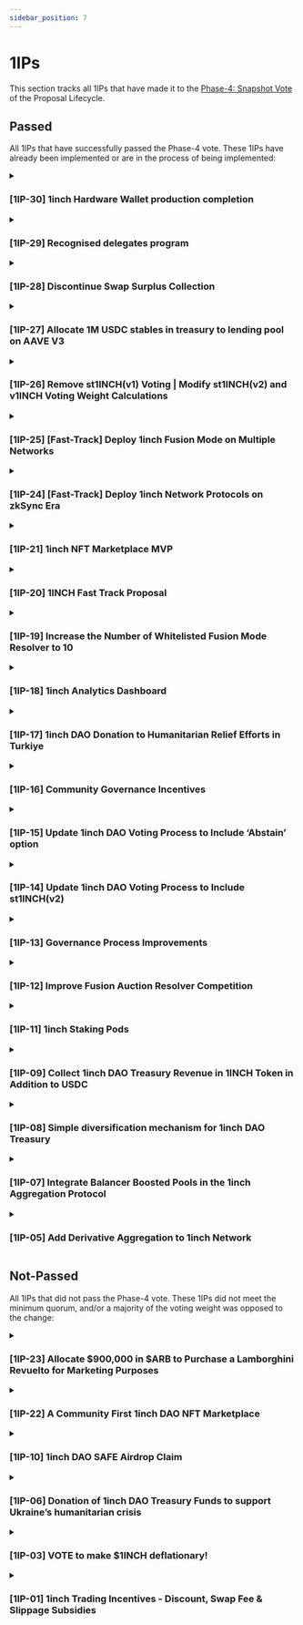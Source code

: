 ```yaml
---
sidebar_position: 7
---
```


# 1IPs

This section tracks all 1IPs that have made it to the [Phase-4: Snapshot Vote](https://docs.1inch.io/docs/governance/proposal-lifecycle#phase-4-snapshot-vote) of the Proposal Lifecycle.


## Passed

All 1IPs that have successfully passed the Phase-4 vote. These 1IPs have already been implemented or are in the process of being implemented:

<details>
    <summary>
        <h3>[1IP-30] 1inch Hardware Wallet production completion</h3>
    </summary>
    <div>
        <u>
            <ul>
                <li><strong><a href="https://gov.1inch.io/discussion/11497-1inch-hardware-wallet-production-completion">Temperature Check</a></strong></li>
                <li><strong><a href="https://snapshot.org/#/1inch.eth/proposal/0x4195b95089726f57caab2727aa16075794d9f817007ffac6ba40cabadaadc956">Snapshot Vote</a></strong></li>
            </ul>
        </u>
    </div>
    <details>
        <summary>
            <strong>Full Proposal Description</strong>
        </summary>
        <div class="sc-ivmvlL hCiYTB">
            <div class="sc-jWquRx kABXJY">
                <div>
                    <div class="sc-jclSIp hmA-DnJ">
                        <p><strong>Author: Alexey Devyatkin</strong></p>
                        <h2>Summary</h2>
                        <p>This proposal is dedicated to the completion of the 1inch Hardware Wallet product development, which includes both software and hardware deliverables. The proposal has been coordinated with 1inch core team and is seeking funding of $2M to complete the product trade version (PTV) of the 1inch hardware wallet. With this funding, we will be able to finalize the product development, set up the manufacturing process, and pass technical and security audits for a successful launch. Our goal is to provide the DeFi community with a cutting-edge solution for handling their crypto assets in a secure, convenient and open-source way, as well as benefit the 1inch ecosystem.</p>
                        <h2>Abstract</h2>
                        <p>We are building the 1inch hardware wallet as a fully open-source project to enhance 1inch ecosystem and empower the DeFi community with a cutting-edge solution for handling their crypto assets in a simple, convenient and secure way.</p>
                        <p>Launched under the 1inch grant program (which you can read about here) the project is currently moving into the product finalisation stage. The waitlist for the product is currently hosted through 1inch subdomain - hw.1inch.io.</p>
                        <p>We have been working closely with the 1inch core team and have already coordinated the next steps for the project's development as well as the following proposal.</p>
                        <p>As we move forward, we are seeking funds to complete the product trade version (PTV), set up the manufacturing process and undergo technical and security audits to ensure safety and a smooth sales launch.</p>
                        <h2>Motivation</h2>
                        <ul>
                            <li>Launch the first hardware wallet designed specifically for the DeFi community. The wallet will feature transparent signing, data decoding, open-sourced hardware & firmware, seamless navigation, HD-wallet support, and a multi-seed wallet.</li>
                            <li>Expand the capabilities of the 1inch Mobile Wallet and provide seamless integration with the hardware wallet. The 1inch Mobile App will serve as a primary dApp for the hardware wallet, allowing users to easily access a range of DeFi protocols from a single interface.</li>
                            <li>Make it easy for users to backup and recover the funds. Along with 1inch hardware wallet, weare developing simple backup and recovery solutions, which allow users to export the seed phrase to an external drive.</li>
                        </ul>
                        <h2>Specification</h2>
                        <p>The 1inch hardware wallet will be integrated into the 1inch, expanding the 1inch Mobile Wallet ecosystem. It will provide the safest option for storing and managing private keys in a simple, easy, and offline way. Moreover, by launching the hardware wallet under the 1inch branding, we aim to increase brand awareness and establish an additional touchpoint with the DeFi community.</p>
                        <p><strong>1inch Hardware Wallet key features:</strong></p>
                        <ul>
                            <li>Focus on open-source security (users can verify and reprogram the firmware, authenticity check and more)</li>
                            <li>Enhanced integration with 1inch dApp</li>
                            <li>Multi-seed option, which enables users to create and control several sets of wallets with different seed phrases (HD wallet algorithm)</li>
                            <li>Fully air-gapped device with QR code or NFC connection options</li>
                            <li>Sleek and elegant form factor (lightweight, credit card size)</li>
                            <li>Transparent transaction signing conducted with full transaction parsing and call data analysis (includes data decoding)</li>
                            <li>Convenient UX/UI and essential functions (wireless, long-lasting battery, etc.)</li>
                        </ul>
                        <h2>Roadmap</h2>
                        <p>In 2022, the Hardware Wallet team received a grant of $175k from the 1inch Foundation to develop an MVP (Minimal Valuable Product) of the hardware wallet. The funds were allocated as follows: 15% for supplies and components required for product design, 72 % for team and contractor costs, and 13% for operational expenses. As a result, the team created a working demo board with core functions, including wallet connection and transactions signing, and documented constructed product design.</p>
                        <p>As of now, we have successfully moved from MVP to EVT1 stage and completed a working engineer prototype. The team is conducting the alpha test and working on device integration into the 1inch Mobile Wallet app.</p>
                        <p><a href="https://www.youtube.com/watch?v=kRwbWE6GfgY">EVT1 Live Demo</a></p>
                        <p>The second and third quarters of 2023 are dedicated to product refinement to the PVT (Product Validation Test, Trade Version), product acceptance, QA and manufacturing, building integrations and partnerships, international laboratory tests & certifications, and setting up sales channels.</p>
                        <h2>Costs</h2>
                        <p>Breakdown of the costs by groups for the project duration (6 months):</p>
                        <ul>
                            <li>Manufacturing and procurement costs (from beta to the first batch with limited edition) - $600k</li>
                            <li>Backups & recovery solutions - $75k</li>
                            <li>Development costs, inc. salaries, product management, contractors - $490k</li>
                            <li>Technical performance tests verification and certifications from labs - $110k</li>
                            <li>Security testing and evaluation - $85k</li>
                            <li>Trade licenses, regional policies and legal establishment- $120k</li>
                            <li>Patent registration - $40k</li>
                            <li>Operational costs and corp services - $100k</li>
                            <li>Sales and supply channels configuration- $250k</li>
                            <li>Design, onboarding, community price promos - $95k</li>
                            <li>Partnerships, integrations, business development - $35k</li>
                        </ul>
                        <p>Total: $2M</p>
                        <h2>Payment structure</h2>
                        <p>We suggest an upfront payment of $2 million to ensure swift progress and timely delivery. This significant initial investment is pivotal for the successful execution of this hardware project. As we have to secure contracts with component providers right from the outset, the upfront capital will be instrumental in negotiating the best prices. We can take advantage of economies of scale and secure cost-effective deals by purchasing higher-quality components.</p>
                        <p>As a start-up company, flexibility is crucial in our operations. Situations may evolve, and adjustments may be required along the way. However, we are fully committed to transparency and accountability in using the funds.</p>
                        <p>We will provide the DAO with comprehensive documentation upon request at any point during our journey. This documentation will detail how funds are utilised, ensuring that every dollar is spent towards delivering a top-quality product for the benefit of 1inch DAO and 1inch ecosystem.</p>
                        <p>We will also update the 1inch DAO on our progress through forum posts, Github and our Telegram channel. In this way, every step we take will be visible, maintaining an open line of communication and transparency throughout the project's development.</p>
                        <p>Receiving address: 0xaBDd020b11eDf6838135270FECaefA7DaF08D2D7</p>
                        <h2>Rationale</h2>
                        <p>Our primary motivation for the 1inch hardware wallet development and sales launch is to provide the DeFi community with a secure, user-friendly, and convenient solution to manage their digital assets. An offline, air-gapped solution for private key storage that is built with users and for users, eliminating the risks of online attacks and hacking attempts.</p>
                        <h2>Considerations</h2>
                        <h3>Team</h3>
                        <p>To date, the 1inch Hardware Wallet core team includes:</p>
                        <ul>
                            <li>Founder (12+ years experience in hardware engineering, development, electronic manufacturing. 4 hardware startups)</li>
                            <li>Project Manager (10+ years in software PM, 2+ years in hardware PM)</li>
                            <li>Application Team Lead (17+ years in app & software development, main - C++)</li>
                            <li>2 Senior C++ programmers (8+ years xp)</li>
                            <li>Embedded Team Lead (specialization - Embedded security , SK Hynix)</li>
                            <li>2 Embedded developers (7+ years xp)</li>
                            <li>Mechanical designer (From Huawei Inc)</li>
                            <li>PCB & Circuit designer</li>
                            <li>Production and Procurement Lead (supplies purchasing company owner, 10+ years in BA)</li>
                            <li>Marketing Manager (5+ in an omnichannel marketing)</li>
                            <li>HR manager</li>
                            <li>Legal</li>
                            <li>4 part-time contributors: community, design, vendors, analytics</li>
                        </ul>
                        <p>Team expansion is planned in the following directions: sales.</p>
                        <h3>Commitments</h3>
                        <p>We are dedicated to the development of 1inch Hardware Wallet project successful implementation and delivery of the 1inch Hardware Wallet (HW) project, in close collaboration with the 1inch core team and 1inch DAO, and with its strategic interests at the core of our operations. We are resolute in providing an unrivaled product that will significantly enrich the 1inch ecosystem and offer immeasurable benefits to the 1inch community.</p>
                        <p>Recognizing the importance of clear communication and unequivocal commitment, we have outlined the key focus areas to assure 1inch DAO of our dedication to the project's success and bringing benefits to 1inch ecosystem and 1inch DAO as a result.</p>
                        <ul>
                            <li><strong>Commitment to Project Completion:</strong> Hardware Team has pledged to complete the 1inch Hardware Wallet project, promising to utilize the grant prudently to ensure the product reaches the highest level of quality. This commitment extends from the software and hardware development phases through to the setup of manufacturing processes and the essential technical and security audits.</li>
                            <li><strong>Product support:</strong> Furthermore, we commit to future support for the product, continually refining, improving, and updating the hardware wallet to ensure its longevity and relevance in a rapidly evolving market.</li>
                            <li><strong>Benefit 1inch Ecosystem and 1inch DAO:</strong> The 1inch Hardware Wallet, beyond being an innovative product, will enhance the 1inch ecosystem. The success of the 1inch Hardware Wallet is inherently tied to the prosperity of the 1inch ecosystem, with each entity bolstering the success of the other. Integrating the hardware wallet with the 1inch mobile app offers an unparalleled value proposition. It combines a hardware wallet's security with a mobile app's convenience, providing users with a holistic, secure, and streamlined DeFi-friendly crypto management solution.</li>
                        </ul>
                    </div>
                </div>
            </div>
        </div>
    </details>
</details>

<details>
<summary>

### [1IP-29] Recognised delegates program

</summary>
<div>

<u>

- **[Phase-3: Temperature Check](https://gov.1inch.io/discussion/11322-1ip-29-recognized-delegates-program)**

- **[Phase-4: Snapshot Vote](https://snapshot.org/#/1inch.eth/proposal/0xedcd83f26e5f6f3e7973030302ba3fbab16c845491d2ad289991493ac4c9bfd6)**

</u>

</div>

<details>
<summary>

**Full Proposal Description**

</summary>

<div class="sc-ivmvlL hCiYTB"><div class="sc-jWquRx kABXJY"><div><div class="sc-jclSIp hmA-DnJ"><p><strong>Author: @DAOplomats.eth</strong></p>
<h2>Simple-summary</h2>
<p>This proposal suggests creating a 6-month trial of a funded Recognised Delegates Programme for 1inchDAO.</p>
<h2>Abstract</h2>
<p>The goal of the Recognised Delegates Programme is to reduce the collective cost of governance and increase the effectiveness and efficiency of the governance process in 1inchDAO. To attract, select and retain the best talent, we suggest vetting each Recognised Delegate (group/individual) based on past performance in 1inchDAO and other DAOs and a compensation structure.</p>
<h2>Motivation</h2>
<p>Crypto is speed-running in the history of human coordination. As DAOs evolve from their early idealistic vision to becoming more internet-native organisations, so too must the coordination mechanisms evolve. We have seen that specialisation plays a crucial role in traditional organisations. Specialisation allows organisations to maximise efficiency and effectiveness and thus increase productivity overall. All specialised positions, from Gardners to rocket scientists, do their best work when they are adequately compensated for their time and efforts. We believe that this Recognized delegates program will assist the DAO in reducing its collective cost of governance while improving efficiency and direction.</p>
<h2>Specification</h2>
<p><strong>What is a Recognized delegate?</strong></p>
<p>A recognised delegate is an elected, paid position of reputable, diligent and qualified 1inch DAO members who will work closely with the team and contribute to the growth and sustainability of the 1inchDAO</p>
<p><strong>Eligibility:</strong></p>
<p>Have a minimum 500,000 in voting weight and a maximum of 250,000 in self delegation</p>
<p>Contribute to forum conversations for 3 months</p>
<p>Post a public link with an audio recording where the delegates communicate their vision and values.</p>
<p>Get accepted as Recognized delegates by following the process below:</p>
<p><strong>Framework for Delegates to become recognized delegates</strong></p>
<p>At the beginning of the engagement, each delegate posts their goals and plans for the 6 month engagement with the DAO with clear KPIs.If the proposal is approved, then the DAO will accept the delegates as recognized delegates and hold them accountable to the listed KPIs</p>
<p>The delegate has to communicate their work at the end of the engagement with a report posted on the forum.</p>
<p><strong>Responsibilities:</strong></p>
<p>Read, understand, and provide feedback on governance forum posts if necessary.</p>
<p>Always vote in the best interests of the DAO and the community over their personal interests.</p>
<p>Actively vote on governance proposals and explain the thinking behind each vote when relevant.</p>
<p>Understand the 1inch Network, its key metrics and the overall ecosystem.</p>
<p><strong>Compensation:</strong></p>
<p>This Recognised Delegates Programme trial program aims to attract and retain entities and individuals who will actively participate in governance on behalf of 1inch token-holders as governance specialists. Hence we suggest compensating the delegates based on minimum participation and performance.</p>
<p><strong>Fixed Compensation:</strong></p>
<p>All recognised delegates meeting the minimum eligibility criteria will receive $4000 in USDC each month.</p>
<p><strong>Fixed comp eligibility:</strong></p>
<p>Minimum Participation: A delegate must maintain at least an 80% participation rate. Participation is measured as voting in any “temperature check” or on-chain governance vote.</p>
<p>Minimum Communication: A delegate must maintain an 80% communication rate. Communication is measured as providing for any “temperature check” or on-chain governance vote a summary, voting position, and justification for that position. A missed vote will still require communication to avoid a lower communication rate.</p>
<p>Minimum Delegation Threshold: To remain eligible for delegate incentives, a delegate must maintain the voting weight of at least 500K 1inch tokens.</p>
<h2>Rationale</h2>
<p>Delegation and compensation mechanisms vary across the DAO ecosystem. Some DAOs such as Maker, OP, and Hop compensate delegates as a % of their voting power, participation, and minimums. We believe that this motivates delegates to accumulate more voting power instead of focusing on positive governance practices in the DAO. Hence we suggest a minimum delegation and participation threshold to qualify for governance rewards.</p>
<p>Based on delegation examples in traditional organisations, we believe that this methodology offers the best results for the DAO in the short to mid-term, given its current maturity and contributor engagement. We acknowledge that crypto is a fast-evolving space, and the ecosystem may arrive at better governance mechanisms than delegation in the future.</p>
<h2>Considerations</h2>
<p>The 1inchDAO should consider building a reputation dashboard so that anyone can track delegates' voting history and performance. A platform such as tally.xyz can also make it easy for potential delegators to delegate their tokens.</p>
<p>In terms of budget, we suggest setting aside 100,000 USDC for the pilot. We suggest using a separate operations multi-sig to administer these expenses. Any unused funds should be returned back to the DAO after the end of the trial period.</p>

</div></div></div><a class="sc-dGHKFW bNNvsL">Show Less...</a></div>

</details>

</details>

<details>
<summary>

### [1IP-28] Discontinue Swap Surplus Collection

</summary>
<div>

<u>

- **[Phase-3: Temperature Check](https://gov.1inch.io/discussion/11470-1ip28-discontinue-swap-surplus-collection)**

- **[Phase-4: Snapshot Vote](https://snapshot.org/#/1inch.eth/proposal/0x62888ad3983a8bdb29e73596b4971a120e6d58ca56929b4a64147a723f6bccc5)**

</u>

</div>

<details>
<summary>

**Full Proposal Description**

</summary>

<div class="sc-ivmvlL hCiYTB"><div class="sc-jWquRx kABXJY"><div><div class="sc-jclSIp hmA-DnJ"><p><strong>Author: RoundElephant.eth</strong></p>

<h2>References</h2>

<p><a href="https://help.1inch.io/en/articles/5583703-what-is-a-swap-surplus-and-where-does-it-end-up-when-my-swap-is-completed">What is a swap 'surplus', and where does it end up when my swap is completed? | 1inch.io</a></p>
<p><a href="https://docs.1inch.io/docs/governance/dao-treasury#revenue-stream">Revenue stream | 1inch Network docs</a></p>

<h2>Simple Summary</h2>

<p>Discontinue Swap Surplus collection to provide a more consistent user experience.</p>
<p>Positive slippage will instead be redirected back to the user.</p>

<h2>Abstract</h2>

<p>This proposal calls for discontinuing the collection of the Swap Surplus (also called positive slippage). Swap Surplus has been highly inconsistent as a revenue stream and can negatively impact a minority of users.</p>

<p>By prioritizing user experience and long-term growth, the 1inch Network aims to increase its market share and explore alternative revenue streams like the resolver fee mechanism of Fusion Mode. If passed, would-be Swap Surplus funds will be automatically redirected users with the ultimate goal of increasing user satisfaction and promoting the long-term success of the 1inch Network.</p>

<h2>Motivation</h2>

<p>The primary motivation behind this proposal is to enhance user experience on the 1inch platform.</p>
<p>For the DAO, the Swap Surplus revenue stream has proven to be highly inconsistent over time, with monthly collections varying significantly. In December 2021, revenue collection was approximately $2 million per month, but in recent months, it has dwindled to a few hundred thousand.</p>
<p>For users, the Swap Surplus collection has led to unpredictability. Though the vast majority of trades are not impacted by Swap Surplus, a small minority have experienced reduced returns of up to 10%. By discontinuing the collection of Swap Surplus revenue, we aim to create a more consistent trading experience for all users.</p>

<h2>Specification</h2>

<p>This proposal serves as a signal from the 1inch Network DAO to 1inch Labs. Once passed, the 1inch DAO calls for 1inch Labs to make the following changes to the protocol backend:</p>

<ul>
    <li>Discontinue the collection of Swap Surplus revenue within the 1inch Aggregation Protocol.</li>
    <li>Automatically reroute any Swap Surplus funds back to the user during the swap process.</li>
</ul>

<h2>Rationale</h2>

<p>Calling for the discontinuation of Swap Surplus revenue collection is based on the belief that prioritizing user experience and long-term growth will ultimately yield greater benefits for the 1inch Network. With the revenue stream being highly inconsistent and its impact on users varying greatly, the potential drawbacks of continuing to collect Swap Surplus outweigh the benefits.</p>
<p>Furthermore, the introduction of Fusion Mode opens the door for alternative revenue streams that can be more consistent and less controversial. By focusing on these new opportunities, the 1inch Network can work towards increasing its market share and ensuring a more robust and sustainable revenue model.</p>

<h2>Considerations</h2>

<h3>Security</h3>

<p>The proposed changes do not pose any significant security risks, as they primarily involve altering the distribution of surplus funds. By rerouting these funds back to the user, the platform remains secure and transparent, with no additional vulnerabilities introduced.</p>

<h3>Governance</h3>

<p>In the short term, this proposal will mean a complete cessation of revenue being collected by the DAO treasury. However, by focusing on long-term growth and user satisfaction, the 1inch Network can strengthen its position in the market, potentially leading to increased revenue in the future.</p>
</div></div></div><a class="sc-dGHKFW bNNvsL">Show Less...</a></div>

</details>

</details>

<details>
<summary>

### [1IP-27] Allocate 1M USDC stables in treasury to lending pool on AAVE V3

</summary>
<div>

<u>

- **[Phase-3: Temperature Check](https://gov.1inch.io/discussion/9310-1ip-27-allocate-1m-usdc-stables-in-treasury-to-lending-pool-on-aave-v3)**

- **[Phase-4: Snapshot Vote](https://snapshot.org/#/1inch.eth/proposal/0x3f0f0b21f2841698f5919246fc0a1e6d4f952a46504cae228c98974316878e66)**

</u>

</div>

<details>
<summary>

**Full Proposal Description**

</summary>

<div class="sc-ivmvlL hCiYTB"><div class="sc-jWquRx kABXJY"><div><div class="sc-jclSIp hmA-DnJ"><p><strong>Author: @DAOplomats.eth  (@Baer, @jengajojo)</strong></p>
<h2>Simple-summary</h2>
<p>This proposal suggests allocating 1M USDC of the current USDC balance into AAVE V3 to generate passive yield.</p>
<h2>Motivation</h2>
<p>~95% of the current 1inch DAO treasury is in USDC, earning exactly 0% interest or fees. The only source of income is the 1inch DEX. At the same time, there is ~15.5M USDC which could potentially generate income for the DAO with relatively low risk. The current average variable yield in AAVE markets is between 1-2%</p>
<h2>Specification</h2>
<p><strong>What is lending and borrowing?</strong></p>
<p><a href="https://www.youtube.com/watch?v=aTp9er6S73M" target="_blank">https://www.youtube.com/watch?v=aTp9er6S73M</a></p>
<h2>AAVE V3</h2>
<p>Aave is a decentralised non-custodial liquidity protocol where users can participate as depositors or borrowers. Depositors provide liquidity to the market to earn a passive income, while borrowers can borrow in an overcollateralized (perpetually) or undercollateralized (one-block liquidity) fashion.</p>
<h2>Expected Yield</h2>
<p>The current average variable yield in both markets is between 1-2%, which means that the DAO can potentially earn between ~ 6000 &amp; ~12000 USDC per month.</p>
<p><strong>Update (13.05.23) :Current  yield in Aave is more than 3%</strong></p>
<h2>Why AAVE?</h2>
<p>The AAVE team has been building since 2017 and the contracts have hosted one of the highest TVLs in DeFi at the moment. This makes depositing in AAVE V3 relatively less risky than any other lending/borrowing protocol.</p>
<h2>Considerations</h2>
<p>There are several ways to earn a yield on idel treasury assets such as:</p>
<p><strong>Yield Farming on yield aggregators such as Yearn.Finance</strong></p>
<p>In this approach, tokens are deposited into contracts which run the best risk-adjusted farming strategies to earn native tokens, which are swapped back to the original token. This strategy’s upside is that yield is farmed automatically and is independent of market activity; however, this comes with slightly higher smart contract risks than the other two options. Another con here is that the Yearn.finance team is completely anonymous, which can be considered a con in some cases</p>
<p><strong>Being a liquidity provider on DEXes</strong></p>
<p>As highlighted in the Stablenode proposal, being a liquidity provider for the native token has several advantages and disadvantages. Since this strategy is already being proposed in another RFC we won’t dive into the details here. The only con we see here is that to provide a significant proportion of the treasury to LPing would mean taking on losses in the form of slippage on top of the risks mentioned in the proposal.</p>
<h2>Depositing into a Lending pool</h2>
<p>Based on the analysis provided in this proposal, we suggest that depositing in lending pools is the best risk-adjusted strategy for a large treasury allocation. In the current approach, there is no need to do any other complicated swap resulting in slippage or engaging in unnecessary smart contract risks.</p>
<h2>Risks and Disclaimers:</h2>
<p>AAVE  Audit report</p>
<ul>
<li><a href="https://consensys.net/diligence/audits/2020/09/aave-protocol-v2" target="_blank">https://consensys.net/diligence/audits/2020/09/aave-protocol-v2</a></li>
<li><a href="https://docs.aave.com/developers/deployed-contracts/security-and-audits" target="_blank">https://docs.aave.com/developers/deployed-contracts/security-and-audits</a></li>
</ul>
<p>DAOplomats will monitor the position and provide an update to the DAO regularly</p>
</div></div></div><a class="sc-dGHKFW bNNvsL">Show Less...</a></div>

</details>

</details>

<details>
<summary>

### [1IP-26] Remove st1INCH(v1) Voting | Modify st1INCH(v2) and v1INCH Voting Weight Calculations

</summary>
<div>

<u>

- **[Phase-3: Temperature Check](https://gov.1inch.io/discussion/10555-1ip26-remove-st1inchv1-voting-modify-st1inchv2-and-v1inch-voting-weight-calculations)**

- **[Phase-4: Snapshot Vote](https://snapshot.org/#/1inch.eth/proposal/0x7e0bb3a5c4a130405b0c7c2cabfefd615e0c18d9b5463bd4d8c846c700a8c046)**

</u>

</div>

<details>
<summary>

**Full Proposal Description**

</summary>

<div class="sc-ivmvlL hCiYTB">
<div class="sc-jWquRx kABXJY"><div><div class="sc-jclSIp hmA-DnJ"><p><strong>Author:</strong></p>
<p><a href="/profile/id/81421" target="_blank">@RoundElephant</a></p>
<p><strong>References:</strong></p>
<ul>
<li>
<p><a href="https://snapshot.org/#/1inch.eth/proposal/0xece08908c3e10e5125557bc52caac70e5cdc862c391bf02f870da9d1bcc40542" target="_blank">[1IP-11] 1inch Staking Pods</a></p>
</li>
<li>
<p><a href="https://snapshot.org/#/1inch.eth/proposal/0x130dd7505f863786fa378f041b018342511974524c0de4c9b79fdf95da9df3ae" target="_blank">[1IP-14] Update 1inch DAO Voting Process to Include st1INCH(v2)</a></p>
</li>
</ul>
<h1>Simple Summary</h1>
<p>This proposal seeks to modify the 1inch DAO governance process with the following changes:</p>
<ul>
<li>
<p>Remove st1INCH(v1) voting and delegation strategies from the 1inch Snapshot space.</p>
</li>
<li>
<p>Change the st1INCH(v2) voting and delegation strategy to use Unicorn Power instead of token balance.</p>
</li>
<li>
<p>Replace the existing 20% weighted v1INCH strategy with a strategy that emulates the power decay of UnicornPower – i.e., fully vested, and unclaimed, v1INCH, will have greatly diminished voting power. v1INCH that is at the beginning of its vesting contract has full 1:1 voting parity with st1INCH that is at the beginning of a 2-year lock.</p>
</li>
<li>
<p>Increase the Snapshot proposal creation requirement to require 100,000 Voting Weight (currenlty 25,000).</p>
</li>
</ul>
<h1>Abstract</h1>
<p>If passed, this proposal will modify the 1inch Network governance process to better reflect staking changes made alongside Fusion mode:</p>
<ul>
<li>
<p>By removing st1INCH(v1) for the governance process, 1inch Network will fully complete the transition to the new staking contracts.</p>
</li>
<li>
<p>By using Unicorn Power to calculate Voting Weight, instead of token balances, the 1inch DAO governance process is better aligned with the revamped 1INCH staking mechanics.</p>
</li>
<li>
<p>By greatly reducing the voting power of fully vested v1INCH, the DAO will ensure that only those who have a longterm stake in the protocol will be able to make decisions that control 1inch Network.</p>
</li>
<li>
<p>By increasing the proposal creation requirement, we can ensure that proposals which hit the final Snapshot vote already have a non-trivial level of support.</p>
</li>
</ul>
<h1>Motivation</h1>
<ul>
<li>
<p>With the passing of <a href="https://snapshot.org/#/1inch.eth/proposal/0xece08908c3e10e5125557bc52caac70e5cdc862c391bf02f870da9d1bcc40542" target="_blank">[1IP-11] 1inch Staking Pods</a> in December, 2022, the DAO began the transition away from the legacy staking contracts.</p>
</li>
<li>
<p><a href="https://snapshot.org/#/1inch.eth/proposal/0x130dd7505f863786fa378f041b018342511974524c0de4c9b79fdf95da9df3ae" target="_blank">[1IP-14] Update 1inch DAO Voting Process to Include st1INCH(v2)</a> put the infrastructure in place to allow the new st1INCH to participate in governance.</p>
</li>
<li>
<p>This proposal marks the full deprecation of st1INCH(v1) as its only remaining utility has been voting on Snapshot proposals.</p>
</li>
<li>
<p>If st1INCH(v1) is never removed from the voting system, it will have an unfair advantage compared to st1INCH(v2) as the latter’s power diminishes over time.</p>
</li>
<li>
<p>There is currently over 10 times more st1INCH(v2) staked than st1INCH(v1) ← this shows that there has been enough time for all active participants to migrate.</p>
</li>
</ul>
<h1>Specification</h1>
<h2>v1INCH</h2>
<p>v1INCH is the non-transferable ERC-20 token which represents 1INCH tokens that are currently locked in the vesting contract. These tokens are held by backers, advisors, and core contributors. Redeeming fully-vested v1INCH for the underlying 1INCH is a manual action that must be taken by the holder.</p>
<p>Currently, all v1INCH, no matter where it is along its vesting contract, has a flat 20% weighting compared to st1INCH. This proposal calls for a treatment of v1INCH similarly to that of st1INCH(v2) – v1INCH will have more voting power if there is more time remaining on the vesting schedule (with a 2-year maximum). Here is a breakdown of how the voting weight will change according to the unlock schedule:</p>
<ul>
<li>
<p>1-year cliff to full unlock: 22% voting power</p>
</li>
<li>
<p>1.5-year cliff to full unlock: 47% voting power</p>
</li>
<li>
<p>2-year cliff to full unlock: 100% voting power</p>
</li>
<li>
<p>3-year cliff to full unlock: 100% voting power</p>
</li>
<li>
<p>4-year cliff to full unlock: 100% voting power</p>
</li>
</ul>
<p><strong>Example 1</strong></p>
<ul>
<li>
<p>Address: 0x812D157dd6CF4aAc6bEfcEd2CE92B725cBEEc39A</p>
</li>
<li>
<p>v1INCH balance: 37.5M (only 12.5M is locked until June, everything else is fully vested and claimable)</p>
</li>
<li>
<p>VotingPower:</p>
<ul>
<li>
<p>Current scheme = 7.5M votes</p>
</li>
<li>
<p>New scheme = 1.73M votes</p>
</li>
</ul>
</li>
</ul>
<p><strong>Example 2</strong></p>
<ul>
<li>
<p>Address: 0xf2d10DBFB999cF85b0D0a81c9ae70fde5B80310f</p>
</li>
<li>
<p>v1INCH balance: 250K</p>
</li>
<li>
<p>VotingPower:</p>
<ul>
<li>
<p>Current scheme = 50K votes</p>
</li>
<li>
<p>New scheme = 17K votes</p>
</li>
</ul>
</li>
</ul>
<p><strong>Example 3</strong></p>
<ul>
<li>
<p>Address: 0x317E1b409C0809f0Dd56b8Fb84185e2982106287</p>
</li>
<li>
<p>v1INCH balance: 8.57M (everything is locked)</p>
</li>
<li>
<p>VotingPower:</p>
<ul>
<li>
<p>Current scheme = 1.71M votes</p>
</li>
<li>
<p>New scheme = 2.49M votes</p>
</li>
</ul>
</li>
</ul>
<p><strong>Example 4</strong></p>
<ul>
<li>
<p>Address: 0x03429fA2D2Ba986D5b9F619c616fE4077a297B98</p>
</li>
<li>
<p>v1INCH balance: 500K</p>
</li>
<li>
<p>VotingPower:</p>
<ul>
<li>
<p>Current scheme = 100K votes</p>
</li>
<li>
<p>New scheme = 276K votes</p>
</li>
</ul>
</li>
</ul>
<h2>Snapshot</h2>
<p>The <a href="https://snapshot.org/#/1inch.eth" target="_blank">1inch Network Snapshot space</a>, and the<a href="https://snapshot.org/#/signaling.1inch.eth" target="_blank"> 1inch DAO Fast-Track Signaling Subspace</a>, will be updated with the following changes:</p>
<ul>
<li>
<p>Remove st1INCH (v1) voting and delegation strategies</p>
</li>
<li>
<p>Replace existing st1INCH(v2) strategy with one that uses <code>Unicorn Power</code> instead <code>erc20-balance-of</code>.</p>
</li>
<li>
<p>Remove the existing 20% weighted v1INCH strategy</p>
</li>
<li>
<p>Add a new voting-power-weighted strategy for v1INCH using this contract: <a href="https://etherscan.io/address/0xfb7246c98b6e6c8529c06359b237566e5bc4677c" target="_blank">VestedVotingPower | Address 0xfB7246C98B6e6C8529c06359B237566e5Bc4677C | Etherscan</a></p>
<ul>
<li>
<p>This contract gives onchain mapping for the appropriate vesting contract of each v1INCH holder.</p>
</li>
<li>
<p>This is an onchain expression of the logic described in the previous section.</p>
</li>
</ul>
</li>
<li>
<p>Change the proposal validation strategy to require 100,000 Voting Weight when creating a new proposal.</p>
</li>
</ul>
<h3>Token Contracts</h3>
<ul>
<li>
<p>v1INCH: <a href="https://etherscan.io/token/0x03d1b1a56708fa298198dd5e23651a29b76a16d2" target="_blank">0x03d1b1a56708fa298198dd5e23651a29b76a16d2</a></p>
</li>
<li>
<p>st1INCH (v2): <a href="https://etherscan.io/token/0x9a0c8ff858d273f57072d714bca7411d717501d7" target="_blank">0x9A0C8Ff858d273f57072D714bca7411D717501D7</a></p>
</li>
<li>
<p>st1INCH (legacy): <a href="https://etherscan.io/token/0xa0446d8804611944f1b527ecd37d7dcbe442caba" target="_blank">0xA0446D8804611944F1B527eCD37d7dcbE442caba</a></p>
</li>
</ul>
<h1>Rationale</h1>
<p>Onchain mapping of vesting contracts to each v1INCH holder was a prerequisite for this proposal as there was no other way of determining if a holder’s v1INCH tokens were fully unvested, partially vested, or fully vested. The 1inch core contributors have deployed the VestedVotingPower smart contract that does this mapping.</p>
<p>It is important to note that st1INCH(v1) holders will still be able to unstake their 1INCH at any point in the future.</p>
<h1>Considerations</h1>
<p>This proposal will have no cost to the 1inch DAO Treasury.</p>
<p>As opposed to st1INCH(v2), st1INCH(v1) does not require a timelock to participate in governance – a bad actor could use this lack of a time-commitment to abuse the 1inch goverance system. This proposal will prevent that as all votes will only be cast by timelocked tokens.</p>
<p>Once passed, the <a href="https://ipfs.io/ipfs/QmbNkL7ZpUsP2w7m1bCimkPKqJeSyUxM2K4VkxbaFB8ek5" target="_blank">reality.eth proposal acceptance criteria</a>, and the <a href="https://docs.1inch.io/docs/governance/overview" target="_blank">1inch DAO governance documentation</a>, will need to be updated to reflect the change to v1INCH voting weight and the proposal validation strategy.</p>
</div></div></div><a class="sc-dGHKFW bNNvsL">Show Less...</a></div>

</details>

</details>



<details>
<summary>

### [1IP-25] [Fast-Track] Deploy 1inch Fusion Mode on Multiple Networks

</summary>
<div>

<u>

- **[Phase-3: Temperature Check](https://gov.1inch.io/discussion/10676-1ip25-fast-track-deploy-1inch-fusion-mode-on-multiple-networks)**

- **[Phase-4: Snapshot Vote](https://snapshot.org/#/signaling.1inch.eth/proposal/0xe26c14dbb2bb43f57e845af9a66b67b89e2c05e63f39241756578d311bbcc92f)**

</u>

</div>

<details>
<summary>

**Full Proposal Description**

</summary>

<>
  <h3>Author</h3>
  <a href="/profile/id/81421">@RoundElephant</a>

  <h3>Simple Summary</h3>
  <p>
    This proposal calls for the deployment of 1inch Fusion Mode on multiple
    networks, specifically: BNB Chain, Polygon, Optimism, Arbitrum, Gnosis,
    Avalanche, Fantom, Klaytn, and Aurora.
  </p>

  <h3>Abstract</h3>
  <p>
    If passed, this proposal calls for 1inch Fusion Mode to be deployed on all
    networks currently supported by 1inch Network. By deploying 1inch Fusion
    Mode on multiple networks, all 1inch users will be able to benefit from the
    UX and pricing improvements, regardless of what chain they are on.
  </p>

  <h3>Motivation</h3>
  <p>
    The deployment of 1inch Fusion Mode on these networks will give all 1inch
    users, on all chains, access to the better pricing offered by 1inch Fusion
    Mode. By allowing users to access 1inch's liquidity aggregation technology
    on these networks, users will benefit from improved liquidity, lower
    slippage, and more competitive pricing.
  </p>
  <p>
    With 1inch Fusion Mode, resolvers pay the gas for the end user – this
    allows users who hold no native fee token in their wallet to still make
    swaps.
  </p>

  <h3>Specification</h3>
  <p>
    This proposal serves as a signal from the 1inch Network DAO to 1inch Labs.
    Once passed, the 1inch DAO calls for 1inch Labs to deploy 1inch Fusion Mode
    on BNB Chain, Polygon, Optimism, Arbitrum, Gnosis, Avalanche, Fantom,
    Klaytn, and Aurora.
  </p>

  <h3>Rationale</h3>
  <p>
    By deploying 1inch Fusion Mode on these chains, the 1inch Network will be
    able to increase adoption while also improving the UX for all 1inch users.
  </p>
  <p>
    These deployments will reduce the barriers of entry for users who want the
    best user experience offered by 1inch.
  </p>

  <h3>Considerations</h3>
  <p>
    Deploying 1inch Fusion Mode on multiple networks has no governance
    implications.
  </p>
  <p>
    There is no financial cost to the 1inch DAO, as this proposal is calling
    for the 1inch Foundation to fund the deployment.
  </p>
</>

</details>

</details>

<details>
<summary>

### [1IP-24] [Fast-Track] Deploy 1inch Network Protocols on zkSync Era

</summary>
<div>

<u>

- **[Phase-3: Temperature Check](https://gov.1inch.io/discussion/10675-1ip24-fast-track-deploy-1inch-network-protocols-on-zksync-era)**

- **[Phase-4: Snapshot Vote](https://snapshot.org/#/signaling.1inch.eth/proposal/0x772800e97768bdd477aca3107e7ba57c17b5f6a71536eeae000a2c69d18de492)**

</u>

</div>

<details>
<summary>

**Full Proposal Description**

</summary>

<>
  <h3>Author</h3>
  <a href="/profile/id/81421">@RoundElephant</a>

  <h3>References</h3>
  <ul>
    <li>
      <a href="https://era.zksync.io/docs/dev/fundamentals/zkSync.html#prerequisites">
        zkSync Era basics | Welcome to our Docs
      </a>
    </li>
  </ul>

  <h3>Simple Summary</h3>
  <p>
    This proposal calls for the deployment of the 1inch Aggregation Protocol,
    1inch Limit Order Protocol, and 1inch Fusion Mode on zkSync Era.
  </p>

  <h3>Abstract</h3>
  <p>
    If passed, this proposal will call for the deployment of the 1inch
    Aggregation Protocol, 1inch Limit Order Protocol, and 1inch Fusion Mode on
    zkSync Era.
    <a href="https://zksync.io/">zkSync Era</a> is a Layer-2 protocol that
    allows Ethereum to scale in a trustless and decentralized manner – this
    deployment will allow 1inch users to make ultra cheap transactions with
    Ethereum-level security.
  </p>

  <h3>Motivation</h3>
  <p>
    By deploying the 1inch Network protocols on zkSync Era, users will benefit
    from lower gas fees and faster transaction confirmations. This will make
    the full suite of 1inch Network protocols more accessible for users without
    sacrificing the security of the protocol.
  </p>

  <h3>Specification</h3>
  <p>
    This proposal serves as a signal from the 1inch Network DAO to 1inch Labs.
    Once passed, the 1inch DAO calls for 1inch Labs to deploy the 1inch
    Aggregation Protocol, 1inch Limit Order Protocol, and 1inch Fusion Mode on
    zkSync Era. 1inch Labs shall also maintain the deployment to ensure an
    optimum user experience.
  </p>
  <p>
    The deployment of 1inch Network protocols on zkSync Era will require
    collaboration between the 1inch core contributors and core contributors of
    Matter Labs.
  </p>

  <h3>Rationale</h3>
  <p>
    zkSync Era is the first zero knowledge rollup with generalized EVM
    compatibility live on mainnet. Deploying the 1inch Network protocols on
    zkSync Era will directly benefit both the users of 1inch protocols as well
    as the 1inch Network itself: users will have a less expensive way to make
    transactions with L1 level security, while the 1inch Network will benefit
    from the increased volume and adoption.
  </p>

  <h3>Considerations</h3>
  <p>
    The deployment of 1inch Network protocols on zkSync Era has no governance
    implications.
  </p>
  <p>
    1inch will have no liquidity locked on zkSync Era, there is no security
    risk associated with this deployment.
  </p>
  <p>
    The increased usage should lead to higher treasury revenues for the 1inch
    DAO.
  </p>
</>

</details>

</details>

<details>
<summary>

### [1IP-21] 1inch NFT Marketplace MVP

</summary>
<div>

<u>

- **[Phase-3: Temperature Check](https://gov.1inch.io/discussion/9560-1rc-1inch-nft-marketplace-mvp)**

- **[Phase-4: Snapshot Vote](https://snapshot.org/#/1inch.eth/proposal/0xa808c464c9ece2cdbbc708443f0e76dc770f1b46a012748d56667656869495b4)**

</u>

</div>

<details>
<summary>

**Full Proposal Description**

</summary>

<>
  <h3>TL;DR</h3>
  <ul>
    <li>Proposal for a $387,022 NFT Marketplace platform on the 1inch Network</li>
    <li>Funding distribution: $92,000 upfront and 4 milestones unlocking rest of the payments</li>
    <li>Aggregated Marketplace with level-1 analytic tools, NFT aggregation from Ethereum, Binance, and Polygon blockchains, and unique 1inch Marketplace</li>
    <li>Includes spam/fake collection filters, level I Analytics, Powertools phase I, Buy Now, Bids, Create a NFT, Launchpad, Social/Education, and Empowering the community features</li>
    <li>6-month project with breakdown of costs for Product management, Design, Business development, Operation costs, Corp services, and Dev costs</li>
    <li>Milestone-based funding unlock with predefined success factors and acceptance criteria</li>
    <li>1inchDAO will benefit from empowering analytics & browsing tools, educational content, and potential revenue channels</li>
  </ul>
</>





</details>


</details>

<details>
<summary>

### [1IP-20] 1INCH Fast Track Proposal

</summary>
<div>

<u>

- **[Phase-3: Temperature Check](https://gov.1inch.io/discussion/10091-1inch-fast-track-proposal)**

- **[Phase-4: Snapshot Vote](https://snapshot.org/#/1inch.eth/proposal/0xf4d5e0848b376562eb036eca75f4e119b8d6014219cf5d346d0701a432a5748b)**

</u>

</div>

<details>
<summary>

**Full Proposal Description**

</summary>

<p>
  <strong>Authors:</strong> @Bobby_StableLab , @Kene_StableLab
</p>
<p>
  <strong>References</strong>{" "}
  <a href="https://gov.1inch.io/t/1inch-dao-governance-process/1973/7">
    1inch governance process
  </a>
</p>
<h2>Simple Summary</h2>
<p>
  1IP-XX introduces an alternative streamlined governance process to be used in
  an emergency, termed “Fast-Track Proposal”. Fast-track proposals will have a
  lifecycle of 72 hours due to the nature of the proposal.
</p>
<h2>Abstract</h2>
<p>
  As 1inch DAO further decentralizes, a fast-track process will be necessary to
  address emergencies. These fast-track proposals will enable the DAO to take
  immediate action; instead of relying on the standard governance process.
  <br />
  1IP-XX outlines the domains or situations that permit a fast-track proposal
  and its scope to prevent malicious abuse.
</p>
<h2>Motivation</h2>

<h2>Motivation</h2>
<p>
  There will be emergencies where we will need to perform an urgent vote for the
  sake of the DAO. The existing{" "}
  <a href="https://docs.1inch.io/docs/governance/overview">
    Snapshot + Safesnap proposal lifecycle
  </a>{" "}
  takes a minimum of 18 days, which makes rapid responses impossible.
</p>

<h4>Specification</h4>
<ol>
  <li>Fast-track process</li>
  <li>Scope of the fast-track process</li>
  <li>Governance Council</li>
</ol>

<h4>Fast-track Process</h4>
<ol>
  <li> Governance Thread for 24 hours</li>
  <li> Snapshot Vote for 48 hours</li>
</ol>

<p>
  Implementing a fast-track proposal would decrease the time to pass a proposal
  from 8 days to 3 days.
</p>

<p>
  To indicate a fast-track proposal, community members will have to insert
  “[Fast-Track]” into the title of a proposal i.e., “[Fast-Track] 1IP-20: Deploy
  1INCH on BASE”. This is to alert community members about the nature of the
  proposal. This will also introduce a new tag to the 1inch forum, “Fast-Track”
  to keep track of all fast-track proposals.
</p>

<h4>Scope of the fast-track process</h4>
<p>This process can be utilized under the following circumstances.</p>
<ol>
  <li>Deploying 1INCH on new networks</li>
  <li>
    Changes to the Governance Process i.e. Adding abstain, raising or decreasing
    quorum, adding a new gov process.
  </li>
  <li>Changes surrounding the 1inch resolver</li>
</ol>

<h4>Whitelisted addresses</h4>
<p>
  Due to the low governance participation in 1inch DAO, introducing a fast-track
  process can open the DAO to certain vulnerabilities. Malicious actors can take
  advantage of the fast-track process, so we recommend forming a public list of
  whitelisted addresses that are allowed to propose fast-track proposals.
  <br />
  These addresses/individuals will be on the forums.
  <br />
  We believe that the following community members should be on the initial
  whitelist:
</p>

<ul>
  <li>RoundElephant:0x824732D3F4Eb94a20254cca9DE10485Ce445Bb40</li>
  <li>Natalia: 0x94B85505Dd701f522cDA4F1e7Ea4bA855eef24bf</li>
  <li>StableLab: 0xea172676E4105e92Cc52DBf45fD93b274eC96676</li>
  <li>
    DAOplomats:{" "}
    <a href="https://gov.1inch.io/discussion/Dmat-defi.pod.xyz">
      Dmat-defi.pod.xyz
    </a>
  </li>
</ul>
<p>
  Due to its swift nature, these votes could go unnoticed; therefore, we must
  have a fast-track whitelist in place to prevent damaging behavior.
</p>
<h4>How to add whitelisted addresses:</h4>
<p>
  For a new address to be whitelisted, an already whitelisted address must
  nominate the new addresses. This nomination would be done in a forum post, and
  subsequently, go through the 1inch DAO Governance Process, and finally go to a
  governance vote to determine if the address or addresses should be
  whitelisted.
</p>
<h4>SnapShot Subspace</h4>
<p>
  To facilitate the fast-track process, 1inch DAO will need to set up a separate
  snapshot subspace. This is necessary because this snapshot currently does not
  allow for different lengths for different proposals. <br />
  The newly created snapshot subspace would have a shorter voting period of 2 days.
</p>
<h4>Implementation</h4>
<p>This is how the fast-track proposal would look in practice:</p>
<ol>
  <li>
    Whitelisted member post a fast-track proposal on the 1inch forum with
    “[Fast-Track]” in the title
  </li>
  <li>
    Any non-whitelisted members who post a fast-track proposal to Snapshot, will
    have their proposals taken down.
  </li>
  <li>After 24 hours, it will move forward to SnapShot.</li>
  <li>1inch token holders will now vote on a proposal via SnapShot.</li>
</ol>
<h2>Rationale</h2>
<p>
  Every DAO needs a fast-track proposal process to cater to processes which
  require timely intervention; 1inch’s Governance process would require a large
  amount of time from discussion to voting duration to cater to an emergency. As
  the 1inch protocol decentralizes, the community needs this fast-track process
  to address time-sensitive emergencies.
</p>

</details>

</details>

<details>
<summary>

### [1IP-19] Increase the Number of Whitelisted Fusion Mode Resolver to 10

</summary>
<div>

<u>

- **[Phase-3: Temperature Check](https://gov.1inch.io/discussion/10259-1ip19-increase-the-number-of-whitelisted-fusion-mode-resolver-to-10)**

- **[Phase-4: Snapshot Vote](https://snapshot.org/#/1inch.eth/proposal/0x4b16ca79084d3e25768c8d419943624c0dec6865be359855687c532342e87b86)**

</u>

</div>

<details>
<summary>

**Full Proposal Description**

</summary>

<p>
  <strong>Author:</strong>{" "}
  <a href="/1inch/account/0x824732D3F4Eb94a20254cca9DE10485Ce445Bb40">
    @RoundElephant
  </a>
</p>

<p>
  <strong>Phase-1 Discussion:</strong>{" "}
  <a href="https://gov.1inch.io/discussion/10206-increase-numeber-of-whilisted-resolvers">
    Increase Number of Whilisted Resolvers
  </a>
</p>

<hr />

<h1>Simple Summary</h1>
<p>
  This proposal seeks to increase the number of whitelisted resolvers in 1inch
  Fusion mode from five (5) to ten (10).
</p>

<h1>Abstract</h1>
<p>
  If passed, this proposal will expand the 1inch Fusion mode resolver whitelist
  to ten (currently five). All ten resolvers will be able to participate in
  every stage of the Dutch auction.
</p>

<h1>Motivation</h1>
<p>
  Currently, only the top five resolvers, ranked according to their Unicorn
  Power, are able to fill orders during the first four minutes of the Dutch
  auction. This proposal will increase this number of whitelisted resolvers from
  five to ten — this will improve competition.
</p>

<h1>Specification</h1>
<p>
  This proposal serves as a signal from the 1inch Network DAO to 1inch Labs.
  Once passed, the 1inch Network DAO calls for 1inch Labs to increase the number
  of whitelisted Fusion mode resolvers from five (5) to ten (10).
</p>

<h1>Rationale</h1>
<p>
  <strong>User benefits:</strong> This proposal aims to increase the resolver
  competition, offering users better rates.
</p>
<p>
  <strong>Resolver benefits:</strong> This proposal aims to make becoming a
  Fusion mode resolver more attractive, as it reduces the individual capital
  requirements.
</p>

<h1>Considerations</h1>
<p>
  1inch Fusion mode has already been audited and deployed. This proposal will
  have no negative security implications as it will only change the amount of
  participants in the first four minutes of the Dutch auction.
</p>

</details>

</details>

<details>
<summary>

### [1IP-18] 1inch Analytics Dashboard

</summary>
<div>

<u>

- **[Phase-3: Temperature Check](https://gov.1inch.io/discussion/9708-1rc-1inch-analytics-dashboard)**

- **[Phase-4: Snapshot Vote](https://snapshot.org/#/1inch.eth/proposal/0x1c019f9e35da64b50a4a46f5df70a13f65caa6c279bbe84b103570f232c6218c)**

</u>

</div>

<details>
<summary>

**Full Proposal Description**

</summary>

<h1>Summary</h1>
<p>
  We propose to build a dedicated analytics dashboard for the 1inch ecosystem,
  allowing users to analyze the protocol's main KPIs, activity, treasury, and
  token related metrics. This proposal is coming along after several meetings
  with 1inch core team. We determined the requirements scope and technical
  design together.
</p>

<h1>Abstract</h1>
<p>
  The dashboard will allow anyone in the community to browse the protocol's
  treasury, KPIs, token metrics, and transactions. The dashboard will initially
  support the following chains:
</p>
<ul>
  <li>Ethereum</li>
  <li>Polygon</li>
  <li>Avalanche</li>
  <li>Arbitrum</li>
  <li>Optimism</li>
  <li>BSC Dashboard will be served on a dedicated web app.</li>
</ul>

<h1>Motivation</h1>
<ul>
  <li>
    Make the protocol's key information as accessible and transparent as
    possible.
  </li>
  <li>Help governance and users with decision-making.</li>
  <li>
    Provide more thorough information than currently available on Dune (i.e
    breakdown per user, search tooling)
  </li>
</ul>

<h1>Specification</h1>
<p>
  This dashboard will be built using the Dune API as a data source. Data from
  Dune will then be indexed on an intermediate database for easy and quick
  access. We propose to create the following subsections for the dashboard:
</p>

<h3>Homepage (Protocol KPIs)</h3>
<p>
  The UI would be somewhat similar to this:{" "}
  <a href="https://info.notional.finance/">https://info.notional.finance/</a>
</p>
<ul>
  <li>Users</li>
  <li>DAU, WAU, MAU</li>
  <li>Cumulative user count</li>
  <li>Transactions</li>
  <li>Daily, weekly and month trade count</li>
  <li>Breakdown of the number of trades per DEX</li>
  <li>Volume</li>
  <li>Daily volume, weekly volume, monthly volume</li>
  <li>Average trade size (daily, weekly, monthly)</li>
  <li>Median trade size (daily, weekly, monthly)</li>
  <li>Volume by underlying liquidity source</li>
</ul>

<h3>1inch Fusion</h3>
<ul>
  <li>1inch Fusion KPIs</li>
  <li>Total orders, volume, unique users (current + historical)</li>
  <li>Latest and top transactions</li>
  <li>Explore and compare resolvers</li>
  <li>Search by address</li>
  <li>
    Compare and access all resolvers in a leaderboard view - Sort by unicorn
    power, staked 1Inch, all-time fees, total orders, …
  </li>
  <li>
    Breakdown per resolver (Total orders and volume, Historical orders and
    volume, Historical fees, Staked 1inch / unicorn power / lockout period)
  </li>
</ul>

<h3>Treasury</h3>
<p>
  The UI would be somewhat similar to this:{" "}
  <a href="https://info.notional.finance/treasury">
    https://info.notional.finance/treasury
  </a>
</p>
<ul>
  <li>Protocol treasury balances per token.</li>
  <li>Cumulative treasury revenue over time (per token type)</li>
  <li>List of recent treasury transactions</li>
  <li>Protocol revenues (daily/weekly/monthly)</li>
  <li>Revenue as a percentage of volume (daily/weekly/monthly)</li>
</ul>

<h3>1INCH/st1INCH token section</h3>
<p>
  The UI would be somewhat similar to this:{" "}
  <a href="https://info.notional.finance/note-token">
    https://info.notional.finance/note-token
  </a>
</p>
<ul>
  <li>Token price over time</li>
  <li>Token unlock supply schedule over time</li>
  <li>TVL</li>
  <li>Amount of staked 1INCH (st1INCH) over time</li>
  <li>Staking rewards</li>
</ul>

<h3>Recent Transactions</h3>
<p>
  The UI would be somewhat similar to this:{" "}
  <a href="https://info.notional.finance/transactions">
    https://info.notional.finance/transactions
  </a>
</p>
<ul>
  <li>
    List of recent transactions (tx amount, user, main liquidity source, link to
    etherscan)
  </li>
  <li>Filter for a given account</li>
</ul>

<h3>Transaction gas cost estimate</h3>
<p>
  Similar to what we show on the left side of the screen here:{" "}
  <a href="https://info.notional.finance/">https://info.notional.finance/</a>
</p>
<ul>
  <li>Estimated gas cost in USD</li>
  <li>Gas price in GWEI chart</li>
  <li>
    ETH price Hosting and maintenance of the web app will be provided by the
    Shippooor team.
  </li>
</ul>

<h1>Rationale</h1>
<p>
  Dune analytics is the current solution for surfacing most of that information.
  Due to technical limitations, Dune does not allow surfacing per-user
  information and does not provide useful search features. Also, in general,
  Dune dashboards have a hard time getting the reach they deserve. Not only the
  information is often non-trivial to understand, but the dashboards themselves
  are hard to find. 1 Inch Dune account:{" "}
  <a href="https://dune.com/1inch">https://dune.com/1inch</a> Important Dune
  Dashboards:{" "}
  <a href="https://dune.com/1inch/main">https://dune.com/1inch/main</a>{" "}
  <a href="https://dune.com/1inch/fusion">https://dune.com/1inch/fusion</a>
</p>

<h1>Considerations</h1>
<h3>Hosting and Maintenance</h3>
<p>
  Website will be hosted through 1inch subdomain (i.e info.1inch.io) Shippooor
  commits to 1 year maintenance. Will be renewed through governance afterward.
  Code will be open sourced.
</p>

<h3>Costs</h3>
<p>Dune API integration work & intermediary database - $35k</p>
<ul>
    <li>Identify and expose all existing Dune queries that will provide data (historical volume, DAU, transactions, protoco, 1inch token)</li>
    <li>Write new Dune queries for missing data (i.e breakdown per resolver, treasury balances/historical data)</li>
    <li>Implement cron workers that will sync all Dune queries with DB through Dune API</li>
    <li>Convert Dune data structures to fit DB's model</li>
    <li>Design and implement a relational model that will allow to quickly query and filter the data (wallets, transactions, 1inch fusion resolvers, treasury portfolios, historical data, etc.)</li>
<li>Design and implement a production setup on AWS (or other cloud provider if needed) supporting all of the above + CI/CD. Likely going to be Amplify + Postgres on RDS</li>
<li>Setup logging and alert to help with monitoring</li>

</ul>
<p>Front-end work - $25k</p>
<ul>
    <li>Build an API that will serve all of the aforementioned indexed data and will allow filtering/sorting (likely going to be a GQL API with similar structure as subgraphs).</li>
    <li>Build a NextJS app that will serve all of the views mentioned in specs.</li>
</ul>
<p>Design - $15k</p>
<ul>
    <li>Visual design and implementation work for page layouts, charts, tables, filtering, sorting, etc.</li>
</ul>
<p>Maintenance: $10k for year 1</p>
<ul>
    <li>Regular infra monitoring and any bug fixing that may occur</li>
    <li>Minor specification changes</li>
</ul>
<p><strong>Total: $85k</strong></p>
<h3>Payment structure</h3>
<p>We propose to receive $25K upfront and the rest of the grant upon delivery of the dashboard. This way the 1Inch grant program takes minimal financial risk and our compensation is based on the delivery of the dashboard. We are also willing to break down the grant in multiple smaller milestones if necessary. Receiving address: 0x70cd17186aae48729f12dba63ba5a9abe7b4116d</p>
<h3>Timeline</h3>
<p>We expect to be able to deliver the dashboard within 8-12 weeks from the grant approval date.</p>
<h3>Team</h3>
<p>Our team has extensive experience in crypto, finance, and software engineering. As builders, we've completed several projects for notable projects including:</p>
<ul>
    <li><a href="https://www.warden.finance/">Warden - Risk & analytics platform for DeFi</a></li>
    <li><a href="https://dune.com/shippooordao">Dune Analytics dashboards for Aave, Euler, Instadapp, and Uniswap</a></li>
    <li><a href="https://www.uniswap.shippooor.xyz/">Uniswap Data Extractooor</a></li>
    <li><a href="https://gov.1inch.io/discussion/info.notional.finance">Notional analytics dashboard</a></li>
    <li><a href="https://thegraph.com/hosted-service/subgraph/euler-xyz/euler-mainnet">Euler subgraph</a></li>
</ul>

</details>

</details>

<details>
<summary>

### [1IP-17] 1inch DAO Donation to Humanitarian Relief Efforts in Turkiye

</summary>
<div>

<u>

- **[Phase-3: Temperature Check](https://gov.1inch.io/discussion/9964-1ip17-1inch-dao-donation-to-humanitarian-relief-efforts-in-turkiye)**

- **[Phase-4: Snapshot Vote](https://snapshot.org/#/1inch.eth/proposal/0xb748c0fa726bb7c7051d474b9273147920d9a2119c9e062ac5231d3edc70f49e)**

</u>

</div>

<details>
<summary>

**Full Proposal Description**

</summary>

<p>
  <strong>Author</strong>: RoundElephant
</p>
<p>
  <strong>Disclaimer</strong>:{" "}
  <em>
    One of the projects originally listed in this proposal, Ahbap, has ceased
    the acceptance of donations on Ethereum. Consequently, this proposal has
    been modified from its original form to exclude the Ahbap donation and now
    calls for this to be sent to the BanklessDAO’s Turkey Disaster Relief Fund.
  </em>
</p>
<p>
  <strong>Summary</strong>
</p>
<p>
  This proposal calls for 1inch DAO to donate $100,000 USD towards humanitarian
  relief efforts in response to the{" "}
  <a href="https://en.wikipedia.org/wiki/2023_Turkey%E2%80%93Syria_earthquake">
    devastating earthquakes that struck Turkiye (Turkey) on February 6th, 2023
  </a>
  .
</p>
<p>
  <strong>Abstract</strong>
</p>
<p>
  This 1IP proposes a donation of $100,000 from the 1inch DAO treasury towards
  humanitarian relief efforts responding to the devastating earthquakes that
  occurred on 6 February 2023 in southern and central Turkey. This donation is
  intended to help save the lives of the victims who are facing severe shortages
  of food, shelter, medical supplies, clean water access, electricity supply
  disruption etc., due to extensive damage caused by these earthquakes.
</p>
<p>
  The donation will be split equally between Anka and BanklessDAO Turkey
  Disaster Relief Fund -- both projects have been vetted by the Ethereum
  community and the author.
</p>
<p>
  <strong>Motivation</strong>
</p>
<p>
  This proposal seeks to express solidarity with those affected by this tragedy
  while also providing tangible support for ongoing relief efforts being carried
  out by non-profit organizations.
</p>
<p>
  By donating funds directly to these non-profits we can ensure our contribution
  will be used effectively where it matters most -- supporting people impacted
  across Turkiye.
</p>
<p>
  <strong>BanklessDAO Turkey Disaster Relief Fund</strong> is focused on
  humanitarian relief for those impacted by the earthquakes. They are thoroughly
  vetting several NGOs to distribute funds to.
</p>
<p>
  <strong>Anka</strong> is a crypto relief fund that was created to support the
  people of Turkiye after the disastrous earthquakes that hit the region. They
  have over 50 volunteers working on the project including a team located in
  Turkiye. Anka is committed to transparency and accountability.
</p>
<p>
  <strong>Specification</strong>
</p>
<p>
  Send $100,000 of{" "}
  <a href="https://app.safe.global/eth:0x7951c7ef839e26F63DA87a42C9a87986507f1c07/balances">
    1inch DAO Treasury
  </a>{" "}
  funds to the following causes:
</p>
<ul>
  <li>
    $50,000 in USDC to{" "}
    <a href="https://giveth.io/project/banklessdao-turkey-disaster-relief-fund">
      BanklessDAO's Turkey Relief Fund
    </a>
    <ul>
      <li>
        Ethereum (ERC20) Address --{" "}
        <a href="https://etherscan.io/address/0x924393EA45dA424643C89f99BfDFd707b1Fed9AE">
          0x924393EA45dA424643C89f99BfDFd707b1Fed9AE
        </a>
      </li>
    </ul>
  </li>
  <li>
    $50,000 in USDC to <a href="https://ankarelief.org/">Anka</a>
    <ul>
      <li>
        Ethereum (ERC20) Address --{" "}
        <a href="https://etherscan.io/address/0xCE4d5B5933B369e9c937ffCfBB9e3aeb3d2c265B">
          0xCE4d5B5933B369e9c937ffCfBB9e3aeb3d2c265B
        </a>
      </li>
    </ul>
  </li>
</ul>
<p>
  <strong>Rationale</strong>
</p>
<p>
  Given current estimates of over 20,000 fatalities, over 70,000 severe
  injuries, and several million displaced — there is an urgent need for
  immediate assistance. The faster we act, the more lives we potentially save.
</p>
<p>
  The donation must be made on-chain so that the funds can trustlessly be spent
  via a DAO vote.
</p>
<p>
  <strong>Considerations</strong>
</p>
<p>
  From a security standpoint, there are no major implications associated with
  this proposal other than verifying that the Safesnap transaction data is
  correct.
</p>
<p>
  Though Syria was also affected by the earthquake, it is currently under
  international sanctions and has been omitted from this proposal. All funds
  will go to humanitarian efforts Turkiye.
</p>

</details>

</details>

<details>
<summary>

### [1IP-16] Community Governance Incentives

</summary>
<div>

<u>

- **[Phase-3: Temperature Check](https://gov.1inch.io/discussion/9985-1ip16-community-governance-incentives)**

- **[Phase-4: Snapshot Vote](https://snapshot.org/#/1inch.eth/proposal/0xa974bdb0054389e4a2229b68138fb51ba9ad8176264e63ddb9cf0f834bdb35d6)**

</u>

</div>

<details>
<summary>

**Full Proposal Description**

</summary>

<div class="sc-jWquRx kPnoKB">
  <p>
    Author:{" "}
    <a href="https://gov.1inch.io/u/bobbay_stablenode" target="_blank">
      @Bobbay_
    </a>
    StableLab
  </p>
  <h2>References</h2>
  <p>
    <a
      href="https://gov.1inch.io/t/1inch-dao-governance-process/1973"
      target="_blank"
    >
      Governance process
    </a>
  </p>
  <p>
    <a
      href="https://forum.hop.exchange/t/temperature-check-should-hop-governance-fund-bounties-on-successful-proposals/340"
      target="_blank"
    >
      Hop example
    </a>
  </p>
  <p>
    <a
      href="https://gov.idle.finance/t/idle-dao-governance-mining/990"
      target="_blank"
    >
      Idle Finance example
    </a>
  </p>
  <p>
    <a
      href="https://forum.makerdao.com/t/off-chain-proposal-bounties/15363"
      target="_blank"
    >
      MakerDAO
    </a>
  </p>
  <p>
    <a
      href="https://beta.layer3.xyz/contests/1inch-dao-governance-proposals"
      target="_blank"
    >
      1inch on layer 3
    </a>
  </p>
  <h2>Introduction</h2>
  <p>
    To boost governance activity on 1inch, we would like to incentivize
    community members to present proposals and receive rewards.
  </p>
  <h2>Motivation</h2>
  <p>
    An active governance culture is an essential aspect of every DAO’s
    operations. Active governance means that the community is dedicated to
    improving the protocol’s operations, which builds a culture of iteration
    around the protocol. However, governance work is continuously under or
    unpaid, making it an unattractive role.
  </p>
  <p>
    By incentivizing an active governance culture at 1inch, we can attract
    participants to become more involved in 1inch DAO, thus enabling more
    opportunities for 1INCH to decentralize. 1INCH DAO tried a similar program
    last year using
    <a href="https://beta.layer3.xyz/" target="_blank">
      {" "}
      Layer 3
    </a>, which was successful in attracting participants.
  </p>
  <h2>Specification</h2>
  <p>Contents</p>
  <ol>
    <li>
      <p>Aims</p>
    </li>
    <li>
      <p>Allocation</p>
    </li>
    <li>
      <p>Eligibility</p>
    </li>
    <li>
      <p>Eligible Proposals</p>
    </li>
    <li>
      <p>Ineligible Proposals</p>
    </li>
    <li>
      <p>Eligible Recipients</p>
    </li>
    <li>
      <p>Distribution</p>
    </li>
    <li>
      <p>Administration</p>
    </li>
    <li>
      <p>Accountability</p>
    </li>
    <li>
      <p>Reflection</p>
    </li>
  </ol>
  <h3>Aims</h3>
  <p>
    1INCH governance is still somewhat inactive, and in these current market
    conditions, it is even harder to attract governance participation. We hope
    some form of incentive will attract users to engage with the 1inch DAO.
  </p>
  <p>
    We would like to present this program for 6 months at a total cost of 6,000
    USDC.
  </p>
  <h3>Allocation</h3>
  <p>
    This proposal would allocate 6,000 USDC to a newly-made community multi-sig.
    Each successful proposal would receive 500 USDC.&nbsp; At the end of each
    month, the community multi-sig will distribute rewards to the eligible
    authors. This is to reduce the unnecessary cost to the DAO.
  </p>
  <p>This would incentivize a total of 12 proposals across 6 months.</p>
  <p>
    Since 1INCH earns protocol revenue in USDC, it is easier to distribute
    governance rewards in USDC. If all USDC is distributed, this would cost the
    DAO 6,000 USDC for 6 months.
  </p>
  <h3>Eligibility</h3>
  <h3>Eligible Proposals</h3>
  <p>
    All proposals that follow the outlined{" "}
    <a
      href="https://gov.1inch.io/t/1inch-dao-governance-process/1973"
      target="_blank"
    >
      governance workflow
    </a>{" "}
    within 1inch DAO and successfully pass Phase 4.
  </p>
  <h3>Ineligible Proposals</h3>
  <ol>
    <li>
      <p>Proposals requesting budgets or grants are excluded.</p>
    </li>
    <li>
      <p>
        Grants are directed to the current{" "}
        <a href="https://1inch.io/foundation-grant-program/" target="_blank">
          1inch grant program
        </a>
        .
      </p>
    </li>
    <li>
      <p>
        Proposals making minimal amendments to previous proposals (e.g. fixing
        only typos) are excluded from this program.
      </p>
    </li>
    <li>
      <p>
        Proposals that have no direct, actionable outcome (e.g. establishing a
        mission statement) are excluded from this program.
      </p>
    </li>
  </ol>
  <h3>Eligible Recipients</h3>
  <p>
    The original authors of a proposal are considered the eligible recipients of
    the reward. Those who initiate the Snapshot vote will not be eligible for a
    reward. If there are multiple authors of a proposal, it will be assumed that
    the reward will be evenly split unless explicitly stated otherwise to the
    community multi-sig disbursers.
  </p>
  <h3>Multi-sig</h3>
  <p>Multi-sig address: 0x45e84e10e8E85c583C002A40007D10629EF80fAF</p>
  <p>Stablelab: 0xea172676E4105e92Cc52DBf45fD93b274eC96676</p>
  <p>DAOPlaomats: 0x7C2A118717Acf3C821C584506FA5a080cfa6105C</p>
  <p>RoundElephant: 0x824732D3F4Eb94a20254cca9DE10485Ce445Bb40</p>
  <p>Natalia: 0x94B85505Dd701f522cDA4F1e7Ea4bA855eef24bf</p>
  <h3>Distribution</h3>
  <p>
    <a href="https://gov.1inch.io/u/roundelephant" target="_blank">
      @RoundElephant
    </a>{" "}
    , Natalia, StableLab and{" "}
    <a href="https://gov.1inch.io/u/daoplomats.eth" target="_blank">
      @DAOplomats.eth
    </a>{" "}
    can form the newly made community multi-sig for these community incentives
    with a 2/4 signature.
  </p>
  <p>Multi-Sig Address: 0x45e84e10e8E85c583C002A40007D10629EF80fAF</p>
  <p>
    Authors of a proposal should communicate with community multi-sig signers to
    provide the correct wallet information for distribution. Wallet information
    can be communicated in private, but all transactions are public since they
    are on the blockchain.
  </p>
  <p>Distribution will occur at the beginning of the following month.</p>
  <p>
    StableLab, 1INCH Core Contributors and DAOplaomats will be exempt from this
    program and will not be eligible to receive any rewards.
  </p>
  <h3>Administration</h3>
  <ol>
    <li>
      <p>
        StableLab provides a monthly update of eligible proposals at the end of
        each month.
      </p>
    </li>
    <li>
      <p>
        Community multi-sig distributes funds in the first week of the following
        month.
      </p>
    </li>
    <li>
      <p>
        Any unspent funds at the end of 6 months will be sent back to the 1inch
        DAO treasury.
      </p>
    </li>
  </ol>
  <h3>Accountability</h3>
  <p>
    StableLab,DAOPlaomats, Jordan and Natalia will document a public record on
    the forum of all successful proposals providing the following information:
  </p>
  <ol>
    <li>
      <p>Link to Proposal</p>
    </li>
    <li>
      <p>Summary of Proposal</p>
    </li>
    <li>
      <p>Authors</p>
    </li>
    <li>
      <p>Transaction Payments</p>
    </li>
  </ol>
  <p>
    This will help us review this proposal and consider whether 1INCH DAO should
    continue to provide governance incentives or pause the program.
  </p>
  <h3>Reflection</h3>
  <p>
    The community can review these governance incentives after 6 months to
    evaluate their success and whether to let it continue or pause the program.
  </p>
  <h2>Next Steps</h2>
  <ol>
    <li>
      <p>Temperature check with a poll on the forum</p>
    </li>
    <li>
      <p>Move to a SnapShot poll</p>
    </li>
  </ol>
  <p>
    [Yes]: Move forward with this program [No]: Do not implement this program
    [Abstain]
  </p>
  <ol>
    <li>
      If this proposal passes the following will happen: 6,000 USDC will be
      transferred to 0x45e84e10e8E85c583C002A40007D10629EF80fAF
    </li>
  </ol>
</div>

</details>

</details>

<details>
<summary>

### [1IP-15] Update 1inch DAO Voting Process to Include ‘Abstain’ option

</summary>
<div>

<u>

- **[Phase-3: Temperature Check](https://gov.1inch.io/discussion/9982-1ip15-update-1inch-dao-voting-process-to-include-abstain-option)**

- **[Phase-4: Snapshot Vote](https://snapshot.org/#/1inch.eth/proposal/0xb0690fac4b8237f3408da9375267bb3b1a0afa1c24d5fa9449127d233485692f)**

</u>

</div>

<details>
<summary>

**Full Proposal Description**

</summary>

<div class="sc-aVUuG fVABEa"><p>Author:&nbsp;DAOplomats.eth</p>

#Simple Summary

This proposal aims to add an “Abstain” option in the 1inch DAO governance process, allowing members to abstain from voting.

#Abstract

This proposal aims to add Adding the abstain option, in addition to “Yes” and “No”, allowing voters and delegates to participate in voting without having to take a side.

Motivation

The current governance process of the 1inch DAO only allows members to vote Yes or No on proposals. This system can be limiting as it does not allow members to express their opinions accurately, particularly if they are unsure of the consequences of a proposal or do not have enough information to make a decision. Adding an Abstain option to the voting process will allow members to express their views more accurately and increase the overall transparency of the governance process.

Specification

Under the current governance process, the voting options are limited to ‘Yes’ or ‘No’

If this proposal is successfully implemented, the following changes will be reflected.

image

Proposed Changes

|| During this period, addresses with voting power may vote for, against or abstain from voting on the proposal using the same three voting options as the Phase-3 poll:

(Yes) In favour of this proposal.

(No) Against this proposal.||

(Abstain) Neither In favour nor Against

The Abstain Button is expected to be used in the following cases

Neutrality: The Abstain option allows members to remain neutral on a proposal and not take a stance, which can be useful when members are unsure of the proposal's consequences or do not have enough information to decide
Higher Conflict of interest: As part of proposal hygiene, Authors of the proposals tend to abstain from voting on their proposals even though they act in the best interest of the DAO. Furthermore, Voters tend to abstain from voting if there is a high conflict of interests as a voter and the proposed implications.
Insufficient information: In case a proposal is moved to snapshot with insufficient information or data, a voter can choose to abstain, thus signalling their unwillingness to decide without further information or discussion
The proposed changes will impact any existing quorums or the requirement to pass a proposal.

Rationale

This proposal aims to encourage members to participate in the voting process, which may have otherwise not participated due to a lack of clear stance on a proposal.

Considerations

There are no security implications with this proposal.

Once passed, the 1IPs should include ‘Abstain’ as a voting option

The Governance Doc of 1inch DAO should be updated through a GitHub pull request to update the changes

</div>

</details>

</details>

<details>
<summary>

### [1IP-14] Update 1inch DAO Voting Process to Include st1INCH(v2)

</summary>
<div>

<u>

- **[Phase-3: Temperature Check](https://gov.1inch.io/discussion/9710-1ip14-update-1inch-dao-voting-process-to-include-st1inchv2)**

- **[Phase-4: Snapshot Vote](https://snapshot.org/#/1inch.eth/proposal/0x130dd7505f863786fa378f041b018342511974524c0de4c9b79fdf95da9df3ae)**

</u>

</div>

<details>
<summary>

**Full Proposal Description**

</summary>

<div class="sc-jWquRx kPnoKB">
  <h2>Simple Summary</h2>
  <p>
    This proposal seeks to modify the 1inch DAO governance process to allow
    st1INCH(v2) holders to vote on 1inch DAO Snapshot proposals.
  </p>
  <h2>Abstract</h2>
  <p>
    If passed, this proposal will allow st1INCH(v2) holders to participate in
    1inch DAO Snapshot votes.
  </p>
  <p>Legacy st1INCH and v1INCH will have unchanged voting weights.</p>
  <h2>Motivation</h2>
  <p>
    With the passing of{" "}
    <a
      href="https://snapshot.org/#/1inch.eth/proposal/0xece08908c3e10e5125557bc52caac70e5cdc862c391bf02f870da9d1bcc40542"
      target="_blank"
    >
      [1IP-11] 1inch Staking Pods
    </a>
    , and the subsequent launch of 1inch Fusion mode, st1INCH(v2) has become the
    primary utility token of 1inch Network. In recent weeks, st1INCH(v2) has overtaken
    legacy st1INCH in terms of supply.
  </p>
  <p>
    This proposal will enfranchise st1INCH(v2) holders and should increase the
    number of active participants in the 1inch DAO.
  </p>
  <h2>Specification</h2>
  <p>
    The{" "}
    <a href="https://snapshot.org/#/1inch.eth" target="_blank">
      1inch Network Snapshot space
    </a>{" "}
    will be updated to account for st1INCH(v2) voting power. Meaning, st1INCH
    (v2) will be added as a new “strategy” with equal voting weight to legacy
    st1INCH. Holders would then be able to use their respective voting weights
    when participating in votes on proposals.
  </p>
  <h3>Token Contracts</h3>
  <ul>
    <li>
      <p>
        st1INCH (v2):{" "}
        <a
          href="https://etherscan.io/token/0x9a0c8ff858d273f57072d714bca7411d717501d7"
          target="_blank"
        >
          0x9A0C8Ff858d273f57072D714bca7411D717501D7
        </a>
      </p>
    </li>
    <li>
      <p>
        st1INCH (legacy):{" "}
        <a
          href="https://etherscan.io/token/0xa0446d8804611944f1b527ecd37d7dcbe442caba"
          target="_blank"
        >
          0xA0446D8804611944F1B527eCD37d7dcbE442caba
        </a>
      </p>
    </li>
  </ul>
  <h2>Rationale</h2>
  <p>
    V2 stakers have demonstrated commitment to the 1inch Network and deserve an
    equal say in how the protocol is governed. By introducing this class of
    voters, we can better reflect community sentiment while ensuring that those
    with vested interests remain incentivized towards long-term success of the
    network.
  </p>
  <p>
    Legacy st1INCH will retain its voting power for the time being. It is
    expected that the DAO will vote to deprecate legacy st1INCH voting rights in
    the coming months as more of the stake migrates to the new contracts.
  </p>
  <h2>Considerations</h2>
  <p>There are no security implications with this proposal.</p>
  <p>
    Once passed, the{" "}
    <a
      href="https://ipfs.io/ipfs/QmbNkL7ZpUsP2w7m1bCimkPKqJeSyUxM2K4VkxbaFB8ek5"
      target="_blank"
    >
      reality.eth proposal acceptance criteria
    </a>{" "}
    will need to be updated to reflect the change.
  </p>
</div>

</details>

</details>

<details>
<summary>

### [1IP-13] Governance Process Improvements

</summary>
<div>

<u>

- **[Phase-3: Temperature Check](https://gov.1inch.io/discussion/9363-1ip13-governance-process-improvements)**

- **[Phase-4: Snapshot Vote](https://snapshot.org/#/1inch.eth/proposal/0x9c7eb76e844af2a4c76a4f73dbddb88a9dd9282064d66d3b3a6b9f9d9fa96c6a)**

</u>

</div>

<details>
<summary>

**Full Proposal Description**

</summary>

<div class="sc-aVUuG fVABEa">
  <p>Author:&nbsp;Bobbay_StableNode</p>
  <p>References</p>
  <p>
    <a
      href="https://gov.1inch.io/t/1inch-dao-governance-process/1973/7"
      target="_blank"
    >
      1inch governance process
    </a>
  </p>
  <h2>Simple Summary</h2>
  <p>
    1IP-13 “Governance Process Improvements” introduces changes to the current
    governance process to create a more agile yet robust process.
  </p>
  <h2>Abstract</h2>
  <p>
    It takes around 12 days to implement a change via governance. This is
    time-consuming, especially since there is no express pathway to execute
    proposals in time-sensitive situations.
  </p>
  <p>
    1IP-13 will reduce the current governance timeline in different ways to
    ensure that governance changes can be enacted swiftly without compromising
    security.
  </p>
  <h2>Motivation</h2>
  <p>
    The current 1inch governance framework is far too long, which can hinder the
    DAOs ability to execute quickly.
  </p>
  <h2>Specification</h2>
  <ol>
    <li>Current Process</li>
    <li>Amendments</li>
    <li>New Process</li>
  </ol>
  <p>Current Process</p>
  <p>
    The current process can be found&nbsp;
    <a
      href="https://gov.1inch.io/t/1inch-dao-governance-process/1973"
      target="_blank"
    >
      here
    </a>, but here is a summary.
  </p>
  <p>
    Phase 1 (Discussion) &amp; Phase 2 (1IP formalization) have an open-ended
    duration, so they have no specific deadline.
  </p>
  <p>
    Phase 3 (temperature check) lasts five days. Proposals stay unchanged in
    this phase.
  </p>
  <p>Phase 4 (Snapshot Vote) lasts seven days.</p>
  <p>
    Phase 5 (Implementation) lasts a minimum of six days - This can be ignored
    since it does not involve the community.
  </p>
  <p>
    This means that the current governance process (ignoring phase 5) totals a
    minimum of 12 days to pass a proposal.
  </p>
  <p>Amendments</p>
  <p>We recommend the following amendments:</p>
  <ul>
    <li>Phase 3 - &nbsp;Reduce from five days to three days.</li>
    <li>Phase 4 &nbsp;- Reduce from seven days to five days</li>
  </ul>
  <p>
    These changes ensure enough time to cast a forum and snapshot vote without
    compromising security. Across other DAOs, having a Snapshot vote last around
    five days is common practice. It provides a grey area between 3 days (too
    short) and 7 days (too long).
  </p>
  <p>New Process</p>
  <ul>
    <li>Phase 1 &amp; Phase 2 &nbsp;- Open-ended</li>
    <li>Phase 3 - &nbsp;Lasts three days</li>
    <li>Phase 4 &nbsp;- Lasts five days</li>
    <li>Phase 5 - Lasts seven days</li>
  </ul>
  <p>
    This new governance process (ignoring phase 5) totals a minimum of 8 days to
    pass a proposal instead of the original 12 days.
  </p>
  <h2>Rationale</h2>
  <p>
    The lengthy process has hindered the DAOs’ ability to execute promptly in
    the past. This reduction will still ensure a suitable amount of time for DAO
    members to participate in the DAO without sacrificing security.
  </p>
  <p>Considerations</p>
  <p>
    This will make it easier for the DAO to pass proposals that could open a
    security risk to malicious actors.
  </p>
  <h2>Next Steps</h2>
  <ol>
    <li>Discuss the Proposal</li>
    <li>Forum temperature check</li>
    <li>
      Move it to a vote
      <ol>
        <li>[Yes]: Implement these governance changes</li>
        <li>[No]: Do not implement these governance changes</li>
      </ol>
    </li>
  </ol>
</div>

</details>

</details>

<details>
<summary>

### [1IP-12] Improve Fusion Auction Resolver Competition

</summary>
<div>

<u>

- **[Phase-3: Temperature Check](https://gov.1inch.io/discussion/9394-1ip12-improve-fusion-auction-resolver-competition)**

- **[Phase-4: Snapshot Vote](https://snapshot.org/#/1inch.eth/proposal/0x4cccc905118f77038cafc65ff41d700c7cc696d4644a74a792c67ea590397941)**

</u>

</div>

<details>
<summary>

**Full Proposal Description**

</summary>

<div class="sc-ihYDVE fWyHxM">
  <div>
    <div class="sc-aVUuG fVABEa">
      <h2>Simple Summary</h2>
      <p>
        This proposal seeks to modify 1inch Fusion to allow all five of the top
        resolvers to fill orders during the entire duration of the Dutch
        Auction.
      </p>
      <h2>Abstract</h2>
      <p>
        If passed, this proposal will change the way that 1inch Fusion orders
        are filled by allowing all five resolvers to participate in every stage
        of the Dutch auction. This change will increase competition amongst
        resolvers and ensure that users are getting the best rates.
      </p>
      <h2>Motivation</h2>
      <p>
        Currently, the top five resolvers are given fill priority according to
        their Unicorn Power. For the first minute of the Dutch auction, only the
        resolver with the highest Unicorn Power can fill the order. Then, the
        resolver with the second most Unicorn Power joins them for the second
        minute, and so forth… This proposal will foster a more competitive
        auction by giving all resolvers equal priority.
      </p>
      <p>
        This proposal aims to increase competition amongst resolvers and thus
        provide better rates for users when they make swaps via the 1inch
        Network.
      </p>
      <h2>Specification</h2>
      <p>
        This proposal serves as a signal from the 1inch Network DAO to 1inch
        Labs. Once passed, the 1inch Network DAO calls for 1inch Labs to modify
        the Fusion logic to allow all five resolvers to participate in every
        stage of the Dutch auction.
      </p>
    
      <p>Above is the existing Fusion auction order structure.</p>
      <p>
        Below is the modified Fusion auction order structure that this proposal
        calls for.
      </p>
      <h2>Rationale</h2>
      <p>
        Allowing for pure competition amongst the five resolvers, rather than
        giving preferential access based on staking power, will facilitate
        better swap rates and faster execution times.
      </p>
      <p>
        This change will also make it more attractive for professional market
        makers to become resolvers, which may lead to a greater demand for 1INCH
        token as they accumulate the necessary Unicorn Power.
      </p>
      <h2>Considerations</h2>
      <p>
        1inch Fusion mode has already been audited and deployed. This proposal
        will have no negative security implications as it will only change the
        structure of the Dutch auction.
      </p>
      <p>
        An increase in the number of resolvers participating in the Fusion
        auctions should reduce the likelihood of resolver collusion.
      </p>
    </div>
  </div>
</div>

</details>

</details>

<details>
<summary>

### [1IP-11] 1inch Staking Pods

</summary>
<div>

<u>

- **[Phase-3: Temperature Check](https://gov.1inch.io/discussion/9305-1ip11-1inch-staking-pods)**

- **[Phase-4: Snapshot Vote](https://snapshot.org/#/1inch.eth/proposal/0xece08908c3e10e5125557bc52caac70e5cdc862c391bf02f870da9d1bcc40542)**

</u>

</div>

<details>
<summary>

**Full Proposal Description**

</summary>

<div class="sc-aVUuG fVABEa"><p>Author: <a href="https://gov.1inch.io/u/bobbay_stablenode" target="_blank">@Bobbay_stablenode</a></p>
<p>References:</p>
<p><a href="https://github.com/1inch/erc20-pods" target="_blank">GitHub - 1inch/erc20-pods 7</a>,
<a href="https://github.com/1inch/farming" target="_blank">GitHub - 1inch/farming 5</a>,
<a href="https://github.com/1inch/delegating" target="_blank">GitHub - 1inch/delegating 1</a></p>
<h2>Simple Summary</h2>
<p>This proposal seeks to implement a new Staking Pod mechanic for the 1INCH token. This system will consist of:</p>
<ul>
<li>Incentivised time-locked 1INCH staking</li>
<li>Permissionless delegation pods</li>
<li>Reward distribution compatibility</li>
<li>50% of all current, and future, 1inch DAO protocol revenue shall be distributed to stakers</li>
</ul>
<h2>Abstract</h2>
<p>With the Staking Pod system, users lock their 1INCH tokens in a staking contract to get st1INCH tokens — the longer the lock period, the more st1INCH tokens the user gets. st1INCH tokens can be used by stakers for 1inch DAO governance, and the 1inch DAO can choose to use these token balances for reward distribution. The system is modular as anyone can launch a new Modular Delegation Pod and can use the reward functionality to incentivize certain actions and/or assign utility to the 1INCH token. 50% of all current, and future, 1inch DAO revenue shall be distributed to stakers.</p>
<h2>Motivation</h2>
<p>1INCH token is the governance token of the 1inch Network. It provides voting rights within the 1inch DAO’s governance system, and users can stake it to receive a <a href="https://blog.1inch.io/the-extended-gas-refund-program-is-now-available-to-yet-more-users-1d48de21aae3" target="_blank">refund 3</a> on their transaction fees. However, despite these functions, the amount of 1INCH tokens currently being held in <a href="https://etherscan.io/token/0xa0446d8804611944f1b527ecd37d7dcbe442caba" target="_blank">staking contracts is quite low</a> and governance participation is even lower. We believe that this is due to a lack of incentives to participate in governance and a lack of additional utility for staked 1INCH.</p>
<p>By introducing Modular Staking Pods, we hope to give stakers more direct control over how their stake is used to power the 1inch Network. This change will allow them to independently select how their stake governs each of the protocols and will allow for rewards to permissionlessly be distributed based on the actions of the stakers. We envision that this will improve the goverance by aligning incentives between people who want to stake to earn rewards and those who are interested in protocol governance – both players will have direct incentives to participate in the same system.</p>
<p>We believe that this proposal represents a step forward for the 1inch Network and that it will help increase adoption and usage of the network’s future protocols.</p>
<h2>Specification</h2>

<h3>Staking</h3>
<p>
  Like the existing 1INCH staking contract, users will be able to lock their
  1INCH tokens in the staking contract to get st1INCH tokens that can be used
  for 1inch DAO governance. However, unlike the current system, Modular Staking
  will require users to lock their 1INCH for a set amount of time.
</p>
<h3>Locking</h3>
<p>
  The minimum and maximum lock periods are chosen by the DAO through — for the
  purposes of analysis, we’ll use 1 month and 2 years as the minimum and maximum
  staking periods respectively. st1INCH tokens grant users “voting power” which
  they can use for various use cases. The longer the locking period the more
  “voting power” resolver can get. However, the increase in power is not linear.
</p>

<p>There will be a minimum locking period of 1 month.</p>
<p>
  Note that st1INCH voting power will decay over time according to the locking
  curve. Also note that users can re-lock their stake at any time to refresh
  their st1INCH balance. Users will be able to withdraw their stake early but
  will forfeit a portion of their rewards.
</p>

<p>Orange is the amount lost when a staker withdraws earlier than they originally committed.</p>
<p>Example:</p>
<ul>
<li>
<p>In 2023, Sally stakes 100 1INCH and selects a 2-year lock period.</p>
</li>
<li>
<p>They receive 100 st1INCH from the staking contract and this balance decays over time.</p>
</li>
<li>
<p>By 2024 Sally’s st1INCH balance has decayed to 22.36</p>
</li>
<li>
<p>Sally then chooses to re-lock her stake for the maximum amount of time, 2-years, and her st1INCH balance is increased to 100.</p>
</li>
<li>
<p>Sally chose not to re-lock, and in 2026, after the lock period, she withdraws her original 100 1INCH.</p>
</li>
</ul>
<h3>Unlocking</h3>
<p>If a st1INCH staker wishes to unlock they will forfeit some of their tokens based on the following equation:</p>
<p>withdrawalAmount = (balance - votingPower) / 0.9</p>
<p>penalty = balance - withdrawalAmount</p>
<p>In this setting, the maximum early withdrawal loss is 90% as the minimum locking period is 1 month</p>
<h3>Admin Control</h3>
<p>The 1inch DAO Treasury Address, <a href="https://gnosis-safe.io/app/eth:0x7951c7ef839e26F63DA87a42C9a87986507f1c07/balances" target="_blank">0x7951c7ef839e26F63DA87a42C9a87986507f1c07</a>, would act as admin of the staking contract with control over the following functions:</p>
<ul>
<li>
<p>setFeeReceiver – this would allow the DAO to change the vault to collect the rewards for later distribution between stakers and the DAO treasury.</p>
</li>
<li>
<p>setDefaultFarm – this would allow the DAO to change the default reward distribution contract for 1INCH staking.</p>
</li>
<li>
<p>setMaxLossRatio – this would allow the DAO to change the earliest point at which people can early withdraw their stake by disallowing withdrawals with larger withdrawal fees.</p>
</li>
<li>
<p>setEmergencyExit – This is basically an abort function and would allow the DAO to end the staking scheme. All stakers can reclaim the entire amount of their original stake regardless of their remaining locking period. This would be used if the DAO wanted to migrate to a new staking contract to change key variables, like the maximum lock period.</p>
</li>
</ul>
<h3>Modular Delegation</h3>
<p>The Modular Delegation system provides users with a set of delegation contracts that are specific to a topic. The set of delegation contracts is permissionless, meaning that anyone can deploy one and allow users to delegate their st1INCH within it.</p>
<p>The 1inch DAO will have the power to endorse a delegation contract and feature it in the 1inch staking UI.</p>
<p>For the start, we propose just two delegation topics:</p>
<p><strong>Snapshot governance delegation</strong></p>
<ul>
<li>This will allow users to delegate their Snapshot voting power to a recognized delegate from the UI, or manually enter an Ethereum/ENS address.</li>
<li>Nested within this is the vanilla<a href="https://docs.snapshot.org/guides/delegation" target="_blank"> Snapshot space-specific delegation contract 1</a>.</li>
</ul>
<p><strong>st1INCH utility delegation</strong></p>
<ul>
<li>As part of this staking upgrade, there will be a new protocol added to 1inch’s suite of DeFi tools that will substantially improve the utility of st1INCH.</li>
<li>Service providers that want to tap into the utility of st1INCH can proposition the community for delegated power.</li>
</ul>
<h3>Rewards</h3>
<p>Modular Staking will have two levels of reward functionality: Generic st1INCH rewards and Modular Delegation rewards.</p>
<h4>Generic st1INCH rewards</h4>
<p>The st1INCH contract will allow anyone to run a farm to distribute rewards to everyone holding st1INCH tokens.</p>
<p>Users also have the ability to to join as many farms as they want as it does not required a user to move their st1inch to a specific farm. Along as a user holds st1inch in their account, they can receive rewards from multiple farms.</p>
<p>This proposal calls for 50% of all current, and future, 1inch DAO revenue to be distributed to stakers in the form of 1INCH.</p>
<h4>Modular Delegation rewards</h4>
<p>Some Modular Delegation contracts have&nbsp; an integrated rewards function that anyone can run a farm atop.</p>
<p>The main advantage to this type of reward is that it is not limited to being proportional to a user’s st1INCH holdings. Any action, onchain or offchain, can be used as the basis of reward distribution. This functionality could be used by the 1inch DAO to incentivize anything from editing 1IPs to using a new 1inch protocol (and everything in between).</p>
<p>Example: The 1inch DAO may use the Snapshot governance delegation contract to incentivize active governance participation by boosting the st1INCH rewards of people who vote on proposals, delegate their st1INCH to active voters, etc…</p>
<h2>Rationale</h2>
<p>The rationale for this proposal is to provide a more flexible staking system that can be used to incentivize various activities within the 1inch Network. The new Modular Delegation contracts will allow for rewards to be distributed based on anything from voting on proposals to using new 1inch protocols. This will provide a greater incentive for users to participate in the network and help drive adoption of new 1inch products and services.</p>
<h2>Considerations</h2>
<p>The security considerations for this proposal are mainly around the potential for abuse of the new staking and delegation contracts. It is important to ensure that there are adequate safeguards in place to prevent users from delegating their voting power to malicious actors.</p>
<p>The governance considerations for this proposal include the impact on revenue streams and changes to the governance processes. This proposal could potentially increase revenue for the 1inch DAO if it is successful in incentivizing more users to participate in the network. It is also worth considering how these changes will impact existing voting processes within the 1inch DAO since the existing staking contract will be deprecated.</p>
</div>

</details>

</details>

<details>
<summary>

### [1IP-09] Collect 1inch DAO Treasury Revenue in 1INCH Token in Addition to USDC

</summary>
<div>

<u>

- **[Phase-3: Temperature Check](https://gov.1inch.io/t/1ip-09-collect-1inch-dao-treasury-revenue-in-1inch-token-in-addition-to-usdc/3292)**

- **[Phase-4: Snapshot Vote](https://snapshot.org/#/1inch.eth/proposal/0xf232c7f50925954d32f2def1d64d31905346dd96a0fc8bcb6f029d29d0e6208e)**

</u>

</div>

<details>
<summary>

**Full Proposal Description**

</summary>

<div>
  <div class="sc-gFCZzz gYcqAq">
    <h2>Simple Summary</h2>
    <p>
      This proposal seeks to modify the 1inch Network DAO Treasury’s revenue
      collection strategy by enacting the following changes:
    </p>
    <ul>
      <li>
        Switch from buying USDC with Swap Surplus revenue to buying 1INCH when
        the price is lower than $1.30.
      </li>
      <li>
        Switch from buying 1INCH with Swap Surplus revenue to buying USDC the
        price of 1INCH is greater than or equal to $1.70.
      </li>
    </ul>
    <h2>Abstract</h2>
    <p>
      Currently, the Swap Surplus{" "}
      <a
        href="https://docs.1inch.io/docs/governance/dao-treasury#revenue-stream"
        target="_blank"
      >
        revenue stream
      </a>{" "}
      is collected in varying tokens and swapped to{" "}
      <a
        href="https://etherscan.io/token/0xa0b86991c6218b36c1d19d4a2e9eb0ce3606eb48"
        target="_blank"
      >
        USDC
      </a>{" "}
      before it is then sent to the 1inch DAO{" "}
      <a
        href="https://gnosis-safe.io/app/eth:0x7951c7ef839e26F63DA87a42C9a87986507f1c07/transactions/history"
        target="_blank"
      >
        Treasury
      </a>
      . Once enacted, this proposal will instead swap these tokens to <a
        href="https://etherscan.io/token/0x111111111117dc0aa78b770fa6a738034120c302"
        target="_blank"
      >
        1INCH
      </a> as long as the market price of 1INCH is below the $1.30 to $1.70 range
      (see the Specification section for a detailed explanation). All swaps will
      be done using the <a
        href="https://docs.1inch.io/docs/aggregation-protocol/introduction"
        target="_blank"
      >
        1inch Aggregation Protocol
      </a> to ensure the best pricing.
    </p>
    <h2>Motivation</h2>
    <p>Benefits to the 1inch Network DAO include:</p>
    <ul>
      <li>
        Investing the DAO’s revenue stream into the protocol’s governance token
        while the governance token is lower than it was previously valued.
      </li>
      <li>
        Potential upward pressure on the 1INCH token as the DAO Treasury will be
        a net buyer of cheap 1INCH.
      </li>
      <li>
        When the token is trading at higher valuations, the Treasury will
        automatically de-risk by collecting revenue in stable coins.
      </li>
      <li>
        Holding 1INCH within the 1inch DAO Treasury will allow the Treasury to
        scale its value with the performance of the token.
      </li>
    </ul>
    <h2>Specification</h2>
    <p>
      This proposal serves as a signal from the 1inch Network DAO to 1inch Labs.
      Once passed, the 1inch Network DAO calls for 1inch Labs to modify the fee
      collection strategy with the following changes:
    </p>
    <ul>
      <li>
        When the price of 1INCH moves is below $1.30, Swap Surplus revenue shall
        start to be collected in 1INCH.
      </li>
      <li>
        When the price of 1INCH moves above $1.70, Swap Surplus revenue shall be
        collected in USDC.
      </li>
    </ul>
    <p>
      Once the modifications have been made and tested, 1inch Labs shall deploy
      them. All future modifications to these will need to be done by a 1inch
      DAO Governance vote.
    </p>
    <h2>Rationale</h2>
    <p>
      This proposal aims to purchase 1INCH with treasury revenue when the price
      is lower than ~$1.50. $0.20 bands are used on either side of this buying
      point in order to dampen the impact that market volatility could have.
    </p>
    <p>
      This price point of 1INCH that triggers the switch can be changed in the
      future via a governance vote.
    </p>
    <h2>Considerations</h2>
    <h3>Market Risk</h3>
    <p>
      The USDC stablecoin composition of the 1inch DAO Treasury puts the
      Treasury in a very good position during any bearish market cycles — the
      Treasury constantly grows in dollar value while, in contrast, projects
      that primarily hold their own token, have had the real value of their
      Treasury shrink in the last 6 months.
    </p>
    <p>
      Adding 1INCH to the Treasury composition will increase both the potential
      risk and potential returns. This proposal dampens the volatility by
      maintaining a mix of risk-on and risk-off assets.
    </p>
    <h3>Added Complexity</h3>
    <p>
      If enacted, this proposal will add complexity to the Treasury Revenue
      collection strategy.
    </p>
  </div>
</div>

</details>

</details>

<details>
<summary>

### [1IP-08] Simple diversification mechanism for 1inch DAO Treasury

</summary>
<div>

<u>

- **[Phase-3: Temperature Check](https://gov.1inch.io/t/1ip-08-simple-diversification-mechanism-for-1inch-dao-treasury/3289)**

- **[Phase-4: Snapshot Vote](https://snapshot.org/#/1inch.eth/proposal/0xddcbeb800fb1ba01c4a4963ab25dc702245c97e10e5c6f74a36e1f5e18e2f97a)**

</u>

</div>

<details>
<summary>

**Full Proposal Description**

</summary>

<div>
  <div class="sc-gFCZzz gYcqAq">
    <h2>Simple Summary</h2>
    <p>
      This proposal seeks to diversify the 1inch Network DAO’s Treasury
      composition be enacting the following strategy:
    </p>
    <ul>
      <li>
        Do not exchange a whitelisted set of tokens for USDC before sending to
        the 1inch DAO Treasury.
      </li>
      <li>
        These whitelisted tokens shall be: ETH, WETH, WBTC, DAI, and USDT.
      </li>
    </ul>
    <h2>Abstract</h2>
    <p>
      Currently, all of the Swap Surplus revenue stream is collected in varying
      tokens and swapped to USDC before being sent to the 1inch DAO Treasury. To
      start the diversification process of the treasury funds, the protocol can
      keep some incoming Swap Surplus tokens as collected (not swapping them for
      USDC).
    </p>
    <p>
      This proposal aims to whitelist the following tokens for this treasury
      collection strategy:
    </p>
    <ul>
      <li>ETH</li>
      <li>WETH</li>
      <li>WBTC</li>
      <li>DAI</li>
      <li>USDT</li>
    </ul>
    <h2>Motivation</h2>
    <p>
      The 1inch DAO Treasury is 100% composed of USDC. USDC is a fiat-backed
      stablecoin pegged to USD managed by Circle.
    </p>
    <p>
      USD experienced record inflation over the last 12 months, and will
      experience some degree of inflation for perpetuity. As such, the marginal
      spending power of the 1inch DAO Treasury is weakened unless the DAO
      deploys the funds in a manner that can outpace inflation.
    </p>
    <p>
      These assets are viewed as risk-on diversification assets for the
      treasury:
    </p>
    <ul>
      <li>ETH – the native asset of the Ethereum blockchain</li>
      <li>WETH – ETH wrapped in an ERC20 wrapper</li>
      <li>
        WBTC – Bitcoin (BTC) is the oldest and largest digital asset. WBTC is
        Bitcoin wrapped in an ERC20 wrapper
      </li>
    </ul>
    <p>
      Stablecoins also have inherent risks such as smart contract risks and
      centralization risks. Diversifying the stable coin holdings of the 1inch
      DAO Treasury aims to hedge against these risks. These assets are viewed as
      risk-off assets for the treasury:
    </p>
    <ul>
      <li>
        DAI – the decentralized collateral-backed stablecoin issued by the Maker
        Protocol. DAI is soft-pegged to USD
      </li>
      <li>
        USDT – the fiat-backed stablecoin pegged to USD and managed by Tether
      </li>
    </ul>
    <h2>Specification</h2>
    <p>
      To implement this proposal, GovernanceLeftoverExchanger should transfer
      ETH, WETH, WBTC, DAI and USDT directly to the treasury the same way it
      transfers USDC. All other tokens should still be converted to USDC as they
      are now.
    </p>
    <h2>Rationale</h2>
    <p>
      The crypto market cap took a decline in recent months. With token
      valuations depressed, it may be a good time to start accumulating
      non-stable tokens to grow the treasury.
    </p>
    <p>
      Since exchange transactions cost some Ether to pay for the gas fees,
      eliminating the swapping step for these whitelisted tokens will increase
      the capital efficiency of this operation. It is also for this reason that
      large stable coins such as DAI and USDT, should be sent directly to the
      treasury.
    </p>
    <h2>Considerations</h2>
    <p>
      The current stablecoin composition of the 1inch DAO Treasury ensures that
      the Treasury is insulated from bearish market cycles. However, this also
      means the treasury’s funds have no way to keep pace with the rise in
      inflation. Adding ETH, WETH and WBTC increase both the risk and the
      potential rewards.
    </p>
    <p>
      This proposal does not call for any actions to be taken with the funds
      currently held by the 1inch DAO Treasury.
    </p>
  </div>
</div>

</details>

</details>

<details>
<summary>

### [1IP-07] Integrate Balancer Boosted Pools in the 1inch Aggregation Protocol

</summary>
<div>

<u>

- **[Phase-3: Temperature Check](https://gov.1inch.io/t/1inch-balancer-boosted-pools/3012)**

- **[Phase-4: Snapshot Vote](https://snapshot.org/#/1inch.eth/proposal/0x6358c27cd2d5a95e58095e5cc3b1b9a85d2c9af2a363b259431b53718b26dbb6)**

</u>

</div>

<details>
<summary>

**Full Proposal Description**

</summary>

<div>
  <div class="sc-eYmodA kEKCYt">
    <h2>Simple Summary</h2>
    <p>
      This proposal calls for the integration of{" "}
      <a
        href="https://docs.balancer.fi/products/balancer-pools/boosted-pools"
        target="_blank"
      >
        Balancer Boosted Pools
      </a>{" "}
      into the 1inch Aggregation Protocol.
    </p>
    <h2>Abstract</h2>
    <p>
      This proposal aims to grow the kinds of liquidity sources compatible with
      the 1inch Aggregation Protocol by integrating Balancer Boosted Pools. To
      fund this development, a BAL grant from Balancer DAO and Balancer DAO will
      be awarded to 1inch Labs upon the successful completion of the
      integration. Specifically, the following
    </p>
    <ol>
      <li>
        1inch Labs shall integrate the Balancer Boosted Pools into the 1inch
        smart contracts, the 1inch dApp, and the 1inch API.
      </li>
      <li>
        The integration shall be live on the Ethereum main-net no later than 3
        weeks after this proposal passes the Phase-4 snapshot vote.
      </li>
      <li>
        If both conditions 1 and 2 are met, Balancer DAO and Balancer DAO will
        transfer 20k BAL or the equivalent in stablecoins (as determined by
        Balancer DAO) to 1inch Labs.
      </li>
    </ol>
    <h2>Motivation</h2>
    <p>
      Balancer Boosted Pools are a new pool type that have been gaining traction
      from many DeFi protocols. These pools were previously discussed with the
      1inch community on the{" "}
      <a
        href="https://gov.1inch.io/t/1inch-balancer-boosted-pools/3012"
        target="_blank"
      >
        1inch Governance Forum
      </a>{" "}
      as well as the{" "}
      <a href="https://youtu.be/OQF0wqgQXDg" target="_blank">
        1inch Network DAO Community Call #02
      </a>
      .
    </p>
    <p>
      Given that this is a new pool type and requires effort from 1inch Labs,
      Balancer seeks to fund this integration via a payment of 20,000 BAL to
      1inch Labs.
    </p>
    <h2>Specification</h2>
    <p>
      At a high level, integration of Balancer Boosted Pools would require
      support for Balancer’s BatchSwap function, the routing of trades through
      multiple Balancer pools including linear pools nested in the boosted pool
      and the math in the linear pools. This proposal hopes that the support for
      Boosted Pools is general and can later be expanded to new future Boosted
      Pools. The integration of Balancer’s BatchSwap function within the 1inch
      Network will also be able to be used for pools other than Boosted Pools
      which would benefit both the 1inch Network and Balancer as it would allow
      for cheaper execution of trades from the wider Balancer pool types. In the
      near future we expect to see meta pools created with the BPT of Boosted
      Pools, an example would be a bbaUSD/WETH pool. Routing trades through such
      pools would include one or more extra hop through Balancer’s BatchSwap
      function.
    </p>
    <p>
      We expect that there will be many new Boosted Pools across all networks in
      near future, namely poos in collaboration with Ampleforth and Olympus
      although, below is a non-exhaustive list of currently live Boosted Pools
      on Ethereum L1:
    </p>
    <ol>
      <li>bbaUSD, containing 300mm of DAI/USDC/USDT TVL</li>
      <li>
        bbfUSD,{" "}
        <a
          href="https://tribe.fei.money/t/fip-90-fuse-boosted-usd-balancer-pool-bb-f-usd/4023"
          target="_blank"
        >
          expected
        </a>{" "}
        to contain at least 50mm of FEI/LUSD/DAI
      </li>
    </ol>
    <p>
      This is contingent on the same proposal passing through the BalancerDAO.
    </p>
    <p>
      Upon satisfactory integration{" "}
      <sup>
        <em>Note1</em>
      </sup>
      , 20,000 BAL shall be sent to 1inch Labs ETH address:
    </p>
    <p>0x2DF104682A61241C79eBB3ce3b2C293578bF6A9D.</p>
    <p>
      <em>Note 1</em>: Satisfactory integration is defined as the 1inch
      Aggregation Protocol accurately forwarding trades through the bbaUSD and
      the bbfUSD pools, on Ethereum main-net, when those pools offer the optimal
      pricing for the end-user.
    </p>
    <h2>Rationale</h2>
    <p>
      Support for the mentioned pools will unlock $350mm of efficient TVL for
      the 1inch Aggregation Protocol and allow it to have access to cheap
      liquidity for trade routing at the moment of integration and much more TVL
      in the future as Boosted Pool continue their adoption. Additionally,
      Boosted Pools have been adapted by BeethovenX, Balancer’s Friendly Fork on
      Fantom and, integrating them would provide a good source for volume to
      1inch on Fantom as well.
    </p>
    <p>
      Balancer Boosted Pools are in much demand from other DeFi protocols due to
      their innovation in capital efficiency thus, it is expected to see many
      more Balancer Boosted Pools with high TVL in collaboration with other
      DAOs, some of which were mentioned in the discussion on the forum.
      Supporting Boosted Pools will position the 1inch aggregator to be able to
      rapidly integrate any new Boosted Pools launched.
    </p>
    <p>
      This BAL grant would be used by 1inch Labs to fund the development of this
      integration.
    </p>
    <h2>Considerations</h2>
    <p>
      The technical specifics of this integration will be defined by 1inch Labs.
      Like all new modules they have launched, a complete internal security
      review and audit should be performed before this change is implemented on
      main-net.
    </p>
    <p>
      Because Balancer DAO is directly funding this integration, other upgrades
      to the 1inch Network can be made in parallel.
    </p>
  </div>
</div>

</details>

</details>

<details>
<summary>

### [1IP-05] Add Derivative Aggregation to 1inch Network

</summary>
<div>

<u>

- **[Phase-3: Temperature Check](https://gov.1inch.io/t/1ip-05-add-derivative-aggregation-to-1inch-network/2828)**

- **[Phase-4: Snapshot Vote](https://snapshot.org/#/1inch.eth/proposal/0x5f0d629bc534471f9ec7b0d91e86be8eb4c1a3df4e19167976d7985589f90a39)**

</u>

</div>

<details>
<summary>

**Full Proposal Description**

</summary>

<div>
  <h2>Simple Summary</h2>
  <p>
    This proposal seeks to add derivative aggregation to the 1inch Protocol.
    Specifically, it calls for the following additions:
  </p>
  <ul>
    <li>Aggregation Protocol is expanded to include derivatives</li>
    <li>
      Add derivative aggregation to the 1inch smart contracts, 1inch dApp, and
      1inch API
    </li>
    <li>
      The first derivative supported will be Opium’s TURBO products (call
      options)
    </li>
  </ul>
  <h2>Abstract</h2>
  <p>
    This proposal aims to signal to the 1inch Foundation that the DAO wants to
    add derivative aggregation to the 1inch Protocol – specifically, the 1inch
    smart contracts, the 1inch dApp, and the 1inch API. Adding derivative
    aggregation to the protocol will require technical effort from 1inch Labs,
    and will require the support of 1inch Foundation.
  </p>
  <h2>Motivation</h2>
  <p>
    1inch is currently the leading decentralized exchange aggregator and has
    made a reputation of providing the best prices on token swaps. With the rise
    of derivatives in the DeFi space, there is a new product niche that 1inch is
    perfectly positioned to capitalize on:{" "}
    <strong>the aggregation of derivative products.</strong>
  </p>
  <p>
    By implementing this proposal, 1inch will solve the problem of fractured
    derivative liquidity (just like it previously solved fractured token
    liquidity).
  </p>
  <h2>Specification</h2>
  <p>
    This proposal serves as a signal from the 1inch Network DAO to the 1inch
    Foundation and 1inch Labs. Once passed, the 1inch Network DAO calls for the
    1inch Foundation to allot resources to add derivative aggregation to the
    1inch Protocol and dApp, and for 1inch Labs to add derivative aggregation to
    the 1inch smart contracts and 1inch API.
  </p>
  <p>Opium’s TURBO product is a short-dated call option:</p>
  <ul>
    <li>
      Community / users can “write” covered calls by pooling their tokens in
      order to earn yield (collect call option premiums)
    </li>
    <li>
      Takers (professional market makers) can buy the call options in order to
      gain leveraged exposure to the underlying asset
    </li>
  </ul>
  <p>
    Adding Opium’s TURBO options to the aggregation UI will require coordination
    with the Opium community to ensure a smooth integration.
  </p>
  <h2>Rationale</h2>
  <p>The architecture of the aggregation protocol has not yet been defined.</p>
  <p>
    Opium’s TURBO product was chosen as the first derivative supported because
    the Opium community was offering to help with this integration via
    documentation and SDKs.
  </p>
  <h2>Considerations</h2>
  <p>
    The specifics of launching an aggregation protocol will not be defined until
    the 1inch Foundation supports the proposal. Like all new modules they have
    launched, a complete security review and audit should be performed before
    this change is implemented on mainnet.
  </p>
  <p>
    Since all work described in this proposal will be organized by the 1inch
    Foundation, this will not cost any treasury funds.
  </p>
</div>

</details>

</details>

## Not-Passed

All 1IPs that did not pass the Phase-4 vote. These 1IPs did not meet the minimum quorum, and/or a majority of the voting weight was opposed to the change:

<details>
<summary>

### [1IP-23] Allocate $900,000 in $ARB to Purchase a Lamborghini Revuelto for Marketing Purposes

</summary>
<div>

<u>

- **[Phase-4: Snapshot Vote](https://snapshot.org/#/1inch.eth/proposal/0xabc97c7a6cfa8c8ef0f8024fc4d3f6bbcb186aa47475867df37119d5b520fda8)**

</u>

</div>

</details>

<details>
<summary>

### [1IP-22] A Community First 1inch DAO NFT Marketplace

</summary>
<div>

<u>

- **[Phase-3: Temperature Check](https://commonwealth.im/1inch/discussion/10319-a-community-first-1inch-dao-nft-marketplace)**

- **[Phase-4: Snapshot Vote](https://snapshot.org/#/1inch.eth/proposal/0x699490a47693798d672842d8295153e093c634cd57e4f6f64e331d6e9ecd4cfa)**

</u>

</div>

</details>

<details>
<summary>

### [1IP-10] 1inch DAO SAFE Airdrop Claim

</summary>
<div>

<u>

- **[Phase-3: Temperature Check](https://gov.1inch.io/discussion/9208-1ip10-1inch-dao-safe-airdrop-claim)**

- **[Phase-4: Snapshot Vote](https://snapshot.org/#/1inch.eth/proposal/0xba191f6be8b6700a432a632dcac25ab67019baaf7791bcc4ed76218d43e05d82)**

</u>

</div>

</details>

<details>
<summary>

### [1IP-06] Donation of 1inch DAO Treasury Funds to support Ukraine’s humanitarian crisis

</summary>
<div>

<u>

- **[Phase-3: Temperature Check](https://gov.1inch.io/t/1ip-06-donation-of-1inch-dao-treasury-funds-to-support-ukraine-s-humanitarian-crisis/2966)**

- **[Phase-4: Snapshot Vote](https://snapshot.org/#/1inch.eth/proposal/0xf4f712189924944dfd1cb438dc3235f4f4d5493f8c9db4df2e64c4d421c1f2d0)**

</u>

</div>

</details>

<details>
<summary>

### [1IP-03] VOTE to make $1INCH deflationary!

</summary>
<div>
<u>

- **[Phase-3: Temperature Check](https://gov.1inch.io/t/1ip-3-formalization-vote-to-make-1inch-deflationary/2103)**

- **[Phase-4: Snapshot Vote](https://snapshot.org/#/1inch.eth/proposal/QmU5rSEMyb9qpPqWUoaJBoTiH6XjBknnojUsXirFxeRjHr)**

</u>
</div>
</details>

<details>
<summary>

### [1IP-01] 1inch Trading Incentives - Discount, Swap Fee & Slippage Subsidies

</summary>
<div>
<u>

- **[Phase-3: Temperature Check](https://gov.1inch.io/t/1ip-1-1inch-trading-incentives-v1-0/2004)**

- **[Phase-4: Snapshot Vote](https://snapshot.org/#/1inch.eth/proposal/QmTwFAbf6PPKt11tBVXwiDMk2QY4hP41Mi4hfJzNqE9GYL)**

</u>
</div>
</details>
